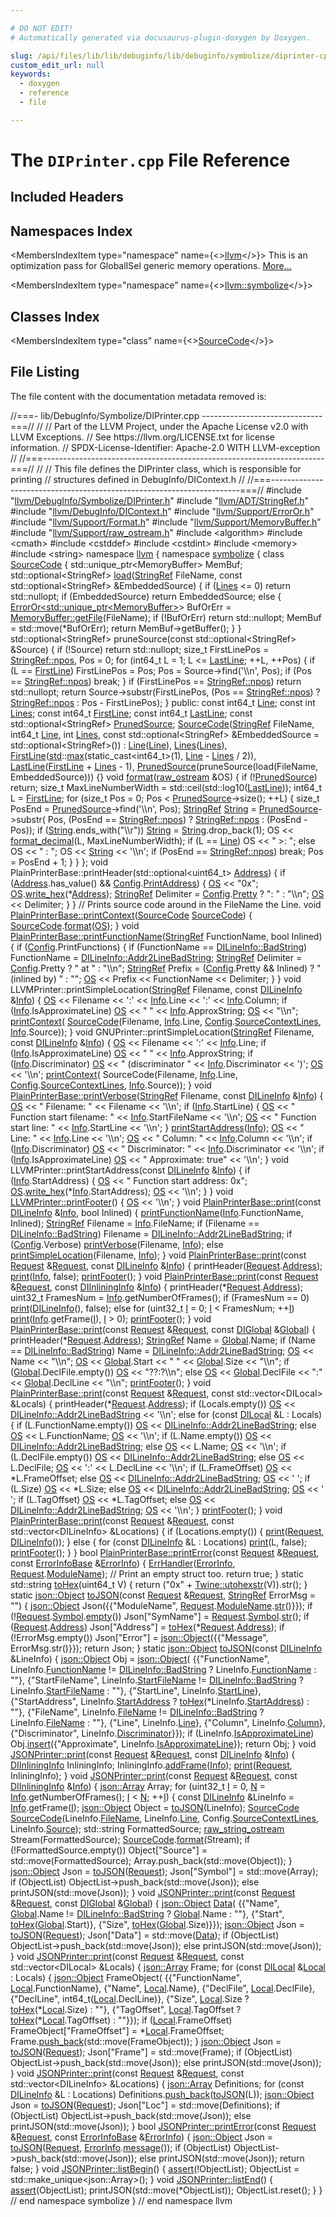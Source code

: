 ```yaml
---

# DO NOT EDIT!
# Automatically generated via docusaurus-plugin-doxygen by Doxygen.

slug: /api/files/lib/lib/debuginfo/lib/debuginfo/symbolize/diprinter-cpp
custom_edit_url: null
keywords:
  - doxygen
  - reference
  - file

---
```





# The `DIPrinter.cpp` File Reference

<DoxygenPage pluginConfig={pluginConfig}>



## Included Headers

<IncludesList>
<IncludesListItem
  filePath="llvm/DebugInfo/Symbolize/DIPrinter.h"
  permalink="/docs/api/files/include/include/llvm/include/llvm/debuginfo/include/llvm/debuginfo/symbolize/diprinter-h"
  isLocal="true" />
<IncludesListItem
  filePath="llvm/ADT/StringRef.h"
  permalink="/docs/api/files/include/include/llvm/include/llvm/adt/stringref-h"
  isLocal="true" />
<IncludesListItem
  filePath="llvm/DebugInfo/DIContext.h"
  permalink="/docs/api/files/include/include/llvm/include/llvm/debuginfo/dicontext-h"
  isLocal="true" />
<IncludesListItem
  filePath="llvm/Support/ErrorOr.h"
  permalink="/docs/api/files/include/include/llvm/include/llvm/support/erroror-h"
  isLocal="true" />
<IncludesListItem
  filePath="llvm/Support/Format.h"
  permalink="/docs/api/files/include/include/llvm/include/llvm/support/format-h"
  isLocal="true" />
<IncludesListItem
  filePath="llvm/Support/MemoryBuffer.h"
  permalink="/docs/api/files/include/include/llvm/include/llvm/support/memorybuffer-h"
  isLocal="true" />
<IncludesListItem
  filePath="llvm/Support/raw_ostream.h"
  permalink="/docs/api/files/include/include/llvm/include/llvm/support/raw-ostream-h"
  isLocal="true" />
<IncludesListItem
  filePath="algorithm"
  permalink=""
  isLocal="false" />
<IncludesListItem
  filePath="cmath"
  permalink=""
  isLocal="false" />
<IncludesListItem
  filePath="cstddef"
  permalink=""
  isLocal="false" />
<IncludesListItem
  filePath="cstdint"
  permalink=""
  isLocal="false" />
<IncludesListItem
  filePath="memory"
  permalink=""
  isLocal="false" />
<IncludesListItem
  filePath="string"
  permalink=""
  isLocal="false" />
</IncludesList>

## Namespaces Index

<MembersIndex>

<MembersIndexItem
  type="namespace"
  name={<><a href="/docs/api/namespaces/llvm">llvm</a></>}>
This is an optimization pass for GlobalISel generic memory operations. <a href="/docs/api/namespaces/llvm/#details">More...</a>
</MembersIndexItem>

<MembersIndexItem
  type="namespace"
  name={<><a href="/docs/api/namespaces/llvm/symbolize">llvm::symbolize</a></>}>
</MembersIndexItem>

</MembersIndex>

## Classes Index

<MembersIndex>

<MembersIndexItem
  type="class"
  name={<><a href="/docs/api/classes/llvm/symbolize/sourcecode">SourceCode</a></>}>
</MembersIndexItem>

</MembersIndex>


## File Listing

The file content with the documentation metadata removed is:

<ProgramListing>

<Link id="l00001" /><CodeLine lineNumber="1"><Highlight kind="comment">//===- lib/DebugInfo/Symbolize/DIPrinter.cpp ------------------------------===//</Highlight><Highlight kind="normal"></Highlight></CodeLine>
<Link id="l00002" /><CodeLine lineNumber="2"><Highlight kind="normal"></Highlight><Highlight kind="comment">//</Highlight><Highlight kind="normal"></Highlight></CodeLine>
<Link id="l00003" /><CodeLine lineNumber="3"><Highlight kind="normal"></Highlight><Highlight kind="comment">// Part of the LLVM Project, under the Apache License v2.0 with LLVM Exceptions.</Highlight><Highlight kind="normal"></Highlight></CodeLine>
<Link id="l00004" /><CodeLine lineNumber="4"><Highlight kind="normal"></Highlight><Highlight kind="comment">// See https://llvm.org/LICENSE.txt for license information.</Highlight><Highlight kind="normal"></Highlight></CodeLine>
<Link id="l00005" /><CodeLine lineNumber="5"><Highlight kind="normal"></Highlight><Highlight kind="comment">// SPDX-License-Identifier: Apache-2.0 WITH LLVM-exception</Highlight><Highlight kind="normal"></Highlight></CodeLine>
<Link id="l00006" /><CodeLine lineNumber="6"><Highlight kind="normal"></Highlight><Highlight kind="comment">//</Highlight><Highlight kind="normal"></Highlight></CodeLine>
<Link id="l00007" /><CodeLine lineNumber="7"><Highlight kind="normal"></Highlight><Highlight kind="comment">//===----------------------------------------------------------------------===//</Highlight><Highlight kind="normal"></Highlight></CodeLine>
<Link id="l00008" /><CodeLine lineNumber="8"><Highlight kind="normal"></Highlight><Highlight kind="comment">//</Highlight><Highlight kind="normal"></Highlight></CodeLine>
<Link id="l00009" /><CodeLine lineNumber="9"><Highlight kind="normal"></Highlight><Highlight kind="comment">// This file defines the DIPrinter class, which is responsible for printing</Highlight><Highlight kind="normal"></Highlight></CodeLine>
<Link id="l00010" /><CodeLine lineNumber="10"><Highlight kind="normal"></Highlight><Highlight kind="comment">// structures defined in DebugInfo/DIContext.h</Highlight><Highlight kind="normal"></Highlight></CodeLine>
<Link id="l00011" /><CodeLine lineNumber="11"><Highlight kind="normal"></Highlight><Highlight kind="comment">//</Highlight><Highlight kind="normal"></Highlight></CodeLine>
<Link id="l00012" /><CodeLine lineNumber="12"><Highlight kind="normal"></Highlight><Highlight kind="comment">//===----------------------------------------------------------------------===//</Highlight><Highlight kind="normal"></Highlight></CodeLine>
<Link id="l00013" /><CodeLine lineNumber="13"><Highlight kind="normal"></Highlight></CodeLine>
<Link id="l00014" /><CodeLine lineNumber="14"><Highlight kind="normal"></Highlight><Highlight kind="preprocessor">#include &quot;<a href="/docs/api/files/include/include/llvm/include/llvm/debuginfo/include/llvm/debuginfo/symbolize/diprinter-h">llvm/DebugInfo/Symbolize/DIPrinter.h</a>&quot;</Highlight><Highlight kind="normal"></Highlight></CodeLine>
<Link id="l00015" /><CodeLine lineNumber="15"><Highlight kind="normal"></Highlight><Highlight kind="preprocessor">#include &quot;<a href="/docs/api/files/include/include/llvm/include/llvm/adt/stringref-h">llvm/ADT/StringRef.h</a>&quot;</Highlight><Highlight kind="normal"></Highlight></CodeLine>
<Link id="l00016" /><CodeLine lineNumber="16"><Highlight kind="normal"></Highlight><Highlight kind="preprocessor">#include &quot;<a href="/docs/api/files/include/include/llvm/include/llvm/debuginfo/dicontext-h">llvm/DebugInfo/DIContext.h</a>&quot;</Highlight><Highlight kind="normal"></Highlight></CodeLine>
<Link id="l00017" /><CodeLine lineNumber="17"><Highlight kind="normal"></Highlight><Highlight kind="preprocessor">#include &quot;<a href="/docs/api/files/include/include/llvm/include/llvm/support/erroror-h">llvm/Support/ErrorOr.h</a>&quot;</Highlight><Highlight kind="normal"></Highlight></CodeLine>
<Link id="l00018" /><CodeLine lineNumber="18"><Highlight kind="normal"></Highlight><Highlight kind="preprocessor">#include &quot;<a href="/docs/api/files/include/include/llvm/include/llvm/support/format-h">llvm/Support/Format.h</a>&quot;</Highlight><Highlight kind="normal"></Highlight></CodeLine>
<Link id="l00019" /><CodeLine lineNumber="19"><Highlight kind="normal"></Highlight><Highlight kind="preprocessor">#include &quot;<a href="/docs/api/files/include/include/llvm/include/llvm/support/memorybuffer-h">llvm/Support/MemoryBuffer.h</a>&quot;</Highlight><Highlight kind="normal"></Highlight></CodeLine>
<Link id="l00020" /><CodeLine lineNumber="20"><Highlight kind="normal"></Highlight><Highlight kind="preprocessor">#include &quot;<a href="/docs/api/files/include/include/llvm/include/llvm/support/raw-ostream-h">llvm/Support/raw&#95;ostream.h</a>&quot;</Highlight><Highlight kind="normal"></Highlight></CodeLine>
<Link id="l00021" /><CodeLine lineNumber="21"><Highlight kind="normal"></Highlight><Highlight kind="preprocessor">#include &lt;algorithm&gt;</Highlight><Highlight kind="normal"></Highlight></CodeLine>
<Link id="l00022" /><CodeLine lineNumber="22"><Highlight kind="normal"></Highlight><Highlight kind="preprocessor">#include &lt;cmath&gt;</Highlight><Highlight kind="normal"></Highlight></CodeLine>
<Link id="l00023" /><CodeLine lineNumber="23"><Highlight kind="normal"></Highlight><Highlight kind="preprocessor">#include &lt;cstddef&gt;</Highlight><Highlight kind="normal"></Highlight></CodeLine>
<Link id="l00024" /><CodeLine lineNumber="24"><Highlight kind="normal"></Highlight><Highlight kind="preprocessor">#include &lt;cstdint&gt;</Highlight><Highlight kind="normal"></Highlight></CodeLine>
<Link id="l00025" /><CodeLine lineNumber="25"><Highlight kind="normal"></Highlight><Highlight kind="preprocessor">#include &lt;memory&gt;</Highlight><Highlight kind="normal"></Highlight></CodeLine>
<Link id="l00026" /><CodeLine lineNumber="26"><Highlight kind="normal"></Highlight><Highlight kind="preprocessor">#include &lt;string&gt;</Highlight><Highlight kind="normal"></Highlight></CodeLine>
<Link id="l00027" /><CodeLine lineNumber="27"><Highlight kind="normal"></Highlight></CodeLine>
<Link id="l00028" /><CodeLine lineNumber="28"><Highlight kind="normal"></Highlight><Highlight kind="keyword">namespace </Highlight><Highlight kind="normal"><a href="/docs/api/namespaces/llvm">llvm</a> &#123;</Highlight></CodeLine>
<Link id="l00029" /><CodeLine lineNumber="29"><Highlight kind="normal"></Highlight><Highlight kind="keyword">namespace </Highlight><Highlight kind="normal"><a href="/docs/api/namespaces/llvm/symbolize">symbolize</a> &#123;</Highlight></CodeLine>
<Link id="l00030" /><CodeLine lineNumber="30"><Highlight kind="normal"></Highlight></CodeLine>
<Link id="l00031" /><CodeLine lineNumber="31" lineLink="/docs/api/classes/llvm/symbolize/sourcecode"><Highlight kind="normal"></Highlight><Highlight kind="keyword">class </Highlight><Highlight kind="normal"><a href="/docs/api/classes/llvm/symbolize/sourcecode/#adb37e5bec6017f6b5d59abef451a8780">SourceCode</a> &#123;</Highlight></CodeLine>
<Link id="l00032" /><CodeLine lineNumber="32"><Highlight kind="normal">  std::unique&#95;ptr&lt;MemoryBuffer&gt; MemBuf;</Highlight></CodeLine>
<Link id="l00033" /><CodeLine lineNumber="33"><Highlight kind="normal"></Highlight></CodeLine>
<Link id="l00034" /><CodeLine lineNumber="34"><Highlight kind="normal">  std::optional&lt;StringRef&gt;</Highlight></CodeLine>
<Link id="l00035" /><CodeLine lineNumber="35"><Highlight kind="normal">  <a href="/docs/api/files/lib/lib/target/lib/target/amdgpu/amdgpumarklastscratchload-cpp/#a8a3fe89940744b94ffe5dacd6704c2be">load</a>(<a href="/docs/api/classes/llvm/stringref">StringRef</a> FileName, </Highlight><Highlight kind="keyword">const</Highlight><Highlight kind="normal"> std::optional&lt;StringRef&gt; &amp;EmbeddedSource) &#123;</Highlight></CodeLine>
<Link id="l00036" /><CodeLine lineNumber="36"><Highlight kind="normal">    </Highlight><Highlight kind="keywordflow">if</Highlight><Highlight kind="normal"> (<a href="/docs/api/classes/llvm/symbolize/sourcecode/#a6512c5de7058f9115b3c893f215ccec8">Lines</a> &lt;= 0)</Highlight></CodeLine>
<Link id="l00037" /><CodeLine lineNumber="37"><Highlight kind="normal">      </Highlight><Highlight kind="keywordflow">return</Highlight><Highlight kind="normal"> std::nullopt;</Highlight></CodeLine>
<Link id="l00038" /><CodeLine lineNumber="38"><Highlight kind="normal"></Highlight></CodeLine>
<Link id="l00039" /><CodeLine lineNumber="39"><Highlight kind="normal">    </Highlight><Highlight kind="keywordflow">if</Highlight><Highlight kind="normal"> (EmbeddedSource)</Highlight></CodeLine>
<Link id="l00040" /><CodeLine lineNumber="40"><Highlight kind="normal">      </Highlight><Highlight kind="keywordflow">return</Highlight><Highlight kind="normal"> EmbeddedSource;</Highlight></CodeLine>
<Link id="l00041" /><CodeLine lineNumber="41"><Highlight kind="normal">    </Highlight><Highlight kind="keywordflow">else</Highlight><Highlight kind="normal"> &#123;</Highlight></CodeLine>
<Link id="l00042" /><CodeLine lineNumber="42"><Highlight kind="normal">      <a href="/docs/api/classes/llvm/erroror">ErrorOr&lt;std::unique&#95;ptr&lt;MemoryBuffer&gt;</a>&gt; BufOrErr =</Highlight></CodeLine>
<Link id="l00043" /><CodeLine lineNumber="43"><Highlight kind="normal">          <a href="/docs/api/classes/llvm/memorybuffer/#aa98611beefe78f907beeee7305cc8174">MemoryBuffer::getFile</a>(FileName);</Highlight></CodeLine>
<Link id="l00044" /><CodeLine lineNumber="44"><Highlight kind="normal">      </Highlight><Highlight kind="keywordflow">if</Highlight><Highlight kind="normal"> (!BufOrErr)</Highlight></CodeLine>
<Link id="l00045" /><CodeLine lineNumber="45"><Highlight kind="normal">        </Highlight><Highlight kind="keywordflow">return</Highlight><Highlight kind="normal"> std::nullopt;</Highlight></CodeLine>
<Link id="l00046" /><CodeLine lineNumber="46"><Highlight kind="normal">      MemBuf = std::move(&#42;BufOrErr);</Highlight></CodeLine>
<Link id="l00047" /><CodeLine lineNumber="47"><Highlight kind="normal">      </Highlight><Highlight kind="keywordflow">return</Highlight><Highlight kind="normal"> MemBuf-&gt;getBuffer();</Highlight></CodeLine>
<Link id="l00048" /><CodeLine lineNumber="48"><Highlight kind="normal">    &#125;</Highlight></CodeLine>
<Link id="l00049" /><CodeLine lineNumber="49"><Highlight kind="normal">  &#125;</Highlight></CodeLine>
<Link id="l00050" /><CodeLine lineNumber="50"><Highlight kind="normal"></Highlight></CodeLine>
<Link id="l00051" /><CodeLine lineNumber="51"><Highlight kind="normal">  std::optional&lt;StringRef&gt; pruneSource(</Highlight><Highlight kind="keyword">const</Highlight><Highlight kind="normal"> std::optional&lt;StringRef&gt; &amp;Source) &#123;</Highlight></CodeLine>
<Link id="l00052" /><CodeLine lineNumber="52"><Highlight kind="normal">    </Highlight><Highlight kind="keywordflow">if</Highlight><Highlight kind="normal"> (!Source)</Highlight></CodeLine>
<Link id="l00053" /><CodeLine lineNumber="53"><Highlight kind="normal">      </Highlight><Highlight kind="keywordflow">return</Highlight><Highlight kind="normal"> std::nullopt;</Highlight></CodeLine>
<Link id="l00054" /><CodeLine lineNumber="54"><Highlight kind="normal">    </Highlight><Highlight kind="keywordtype">size&#95;t</Highlight><Highlight kind="normal"> FirstLinePos = <a href="/docs/api/classes/llvm/stringref/#ad0f54a163ac500b144590640c6f1eb6b">StringRef::npos</a>, Pos = 0;</Highlight></CodeLine>
<Link id="l00055" /><CodeLine lineNumber="55"><Highlight kind="normal">    </Highlight><Highlight kind="keywordflow">for</Highlight><Highlight kind="normal"> (int64&#95;t L = 1; L &lt;= <a href="/docs/api/classes/llvm/symbolize/sourcecode/#aac1fad7344b129ac502007d32fd07c69">LastLine</a>; ++L, ++Pos) &#123;</Highlight></CodeLine>
<Link id="l00056" /><CodeLine lineNumber="56"><Highlight kind="normal">      </Highlight><Highlight kind="keywordflow">if</Highlight><Highlight kind="normal"> (L == <a href="/docs/api/classes/llvm/symbolize/sourcecode/#a1f0f557edd95d516afbea9ffdd67c695">FirstLine</a>)</Highlight></CodeLine>
<Link id="l00057" /><CodeLine lineNumber="57"><Highlight kind="normal">        FirstLinePos = Pos;</Highlight></CodeLine>
<Link id="l00058" /><CodeLine lineNumber="58"><Highlight kind="normal">      Pos = Source-&gt;find(</Highlight><Highlight kind="charliteral">&#39;\\n&#39;</Highlight><Highlight kind="normal">, Pos);</Highlight></CodeLine>
<Link id="l00059" /><CodeLine lineNumber="59"><Highlight kind="normal">      </Highlight><Highlight kind="keywordflow">if</Highlight><Highlight kind="normal"> (Pos == <a href="/docs/api/classes/llvm/stringref/#ad0f54a163ac500b144590640c6f1eb6b">StringRef::npos</a>)</Highlight></CodeLine>
<Link id="l00060" /><CodeLine lineNumber="60"><Highlight kind="normal">        </Highlight><Highlight kind="keywordflow">break</Highlight><Highlight kind="normal">;</Highlight></CodeLine>
<Link id="l00061" /><CodeLine lineNumber="61"><Highlight kind="normal">    &#125;</Highlight></CodeLine>
<Link id="l00062" /><CodeLine lineNumber="62"><Highlight kind="normal">    </Highlight><Highlight kind="keywordflow">if</Highlight><Highlight kind="normal"> (FirstLinePos == <a href="/docs/api/classes/llvm/stringref/#ad0f54a163ac500b144590640c6f1eb6b">StringRef::npos</a>)</Highlight></CodeLine>
<Link id="l00063" /><CodeLine lineNumber="63"><Highlight kind="normal">      </Highlight><Highlight kind="keywordflow">return</Highlight><Highlight kind="normal"> std::nullopt;</Highlight></CodeLine>
<Link id="l00064" /><CodeLine lineNumber="64"><Highlight kind="normal">    </Highlight><Highlight kind="keywordflow">return</Highlight><Highlight kind="normal"> Source-&gt;substr(FirstLinePos, (Pos == <a href="/docs/api/classes/llvm/stringref/#ad0f54a163ac500b144590640c6f1eb6b">StringRef::npos</a>)</Highlight></CodeLine>
<Link id="l00065" /><CodeLine lineNumber="65"><Highlight kind="normal">                                            ? <a href="/docs/api/classes/llvm/stringref/#ad0f54a163ac500b144590640c6f1eb6b">StringRef::npos</a></Highlight></CodeLine>
<Link id="l00066" /><CodeLine lineNumber="66"><Highlight kind="normal">                                            : Pos - FirstLinePos);</Highlight></CodeLine>
<Link id="l00067" /><CodeLine lineNumber="67"><Highlight kind="normal">  &#125;</Highlight></CodeLine>
<Link id="l00068" /><CodeLine lineNumber="68"><Highlight kind="normal"></Highlight></CodeLine>
<Link id="l00069" /><CodeLine lineNumber="69"><Highlight kind="normal"></Highlight><Highlight kind="keyword">public</Highlight><Highlight kind="normal">:</Highlight></CodeLine>
<Link id="l00070" /><CodeLine lineNumber="70" lineLink="/docs/api/classes/llvm/symbolize/sourcecode/#a1b5704d2772985fd735943c63d9a591a"><Highlight kind="normal">  </Highlight><Highlight kind="keyword">const</Highlight><Highlight kind="normal"> int64&#95;t <a href="/docs/api/classes/llvm/symbolize/sourcecode/#a1b5704d2772985fd735943c63d9a591a">Line</a>;</Highlight></CodeLine>
<Link id="l00071" /><CodeLine lineNumber="71" lineLink="/docs/api/classes/llvm/symbolize/sourcecode/#a6512c5de7058f9115b3c893f215ccec8"><Highlight kind="normal">  </Highlight><Highlight kind="keyword">const</Highlight><Highlight kind="normal"> </Highlight><Highlight kind="keywordtype">int</Highlight><Highlight kind="normal"> <a href="/docs/api/classes/llvm/symbolize/sourcecode/#a6512c5de7058f9115b3c893f215ccec8">Lines</a>;</Highlight></CodeLine>
<Link id="l00072" /><CodeLine lineNumber="72" lineLink="/docs/api/classes/llvm/symbolize/sourcecode/#a1f0f557edd95d516afbea9ffdd67c695"><Highlight kind="normal">  </Highlight><Highlight kind="keyword">const</Highlight><Highlight kind="normal"> int64&#95;t <a href="/docs/api/classes/llvm/symbolize/sourcecode/#a1f0f557edd95d516afbea9ffdd67c695">FirstLine</a>;</Highlight></CodeLine>
<Link id="l00073" /><CodeLine lineNumber="73" lineLink="/docs/api/classes/llvm/symbolize/sourcecode/#aac1fad7344b129ac502007d32fd07c69"><Highlight kind="normal">  </Highlight><Highlight kind="keyword">const</Highlight><Highlight kind="normal"> int64&#95;t <a href="/docs/api/classes/llvm/symbolize/sourcecode/#aac1fad7344b129ac502007d32fd07c69">LastLine</a>;</Highlight></CodeLine>
<Link id="l00074" /><CodeLine lineNumber="74" lineLink="/docs/api/classes/llvm/symbolize/sourcecode/#a3901d348a9643b802c60f2395f1ca4d5"><Highlight kind="normal">  </Highlight><Highlight kind="keyword">const</Highlight><Highlight kind="normal"> std::optional&lt;StringRef&gt; <a href="/docs/api/classes/llvm/symbolize/sourcecode/#a3901d348a9643b802c60f2395f1ca4d5">PrunedSource</a>;</Highlight></CodeLine>
<Link id="l00075" /><CodeLine lineNumber="75"><Highlight kind="normal"></Highlight></CodeLine>
<Link id="l00076" /><CodeLine lineNumber="76" lineLink="/docs/api/classes/llvm/symbolize/sourcecode/#adb37e5bec6017f6b5d59abef451a8780"><Highlight kind="normal">  <a href="/docs/api/classes/llvm/symbolize/sourcecode/#adb37e5bec6017f6b5d59abef451a8780">SourceCode</a>(<a href="/docs/api/classes/llvm/stringref">StringRef</a> FileName, int64&#95;t <a href="/docs/api/classes/llvm/symbolize/sourcecode/#a1b5704d2772985fd735943c63d9a591a">Line</a>, </Highlight><Highlight kind="keywordtype">int</Highlight><Highlight kind="normal"> <a href="/docs/api/classes/llvm/symbolize/sourcecode/#a6512c5de7058f9115b3c893f215ccec8">Lines</a>,</Highlight></CodeLine>
<Link id="l00077" /><CodeLine lineNumber="77"><Highlight kind="normal">             </Highlight><Highlight kind="keyword">const</Highlight><Highlight kind="normal"> std::optional&lt;StringRef&gt; &amp;EmbeddedSource =</Highlight></CodeLine>
<Link id="l00078" /><CodeLine lineNumber="78"><Highlight kind="normal">                 std::optional&lt;StringRef&gt;())</Highlight></CodeLine>
<Link id="l00079" /><CodeLine lineNumber="79"><Highlight kind="normal">      : <a href="/docs/api/classes/llvm/symbolize/sourcecode/#a1b5704d2772985fd735943c63d9a591a">Line</a>(<a href="/docs/api/classes/llvm/symbolize/sourcecode/#a1b5704d2772985fd735943c63d9a591a">Line</a>), <a href="/docs/api/classes/llvm/symbolize/sourcecode/#a6512c5de7058f9115b3c893f215ccec8">Lines</a>(<a href="/docs/api/classes/llvm/symbolize/sourcecode/#a6512c5de7058f9115b3c893f215ccec8">Lines</a>),</Highlight></CodeLine>
<Link id="l00080" /><CodeLine lineNumber="80"><Highlight kind="normal">        <a href="/docs/api/classes/llvm/symbolize/sourcecode/#a1f0f557edd95d516afbea9ffdd67c695">FirstLine</a>(<a href="/docs/api/namespaces/std">std</a>::<a href="/docs/api/namespaces/llvm/#a003389e30c9b0ec678f95bad1f3dbc4a">max</a>(static&#95;cast&lt;int64&#95;t&gt;(1), <a href="/docs/api/classes/llvm/symbolize/sourcecode/#a1b5704d2772985fd735943c63d9a591a">Line</a> - <a href="/docs/api/classes/llvm/symbolize/sourcecode/#a6512c5de7058f9115b3c893f215ccec8">Lines</a> / 2)),</Highlight></CodeLine>
<Link id="l00081" /><CodeLine lineNumber="81"><Highlight kind="normal">        <a href="/docs/api/classes/llvm/symbolize/sourcecode/#aac1fad7344b129ac502007d32fd07c69">LastLine</a>(<a href="/docs/api/classes/llvm/symbolize/sourcecode/#a1f0f557edd95d516afbea9ffdd67c695">FirstLine</a> + <a href="/docs/api/classes/llvm/symbolize/sourcecode/#a6512c5de7058f9115b3c893f215ccec8">Lines</a> - 1),</Highlight></CodeLine>
<Link id="l00082" /><CodeLine lineNumber="82"><Highlight kind="normal">        <a href="/docs/api/classes/llvm/symbolize/sourcecode/#a3901d348a9643b802c60f2395f1ca4d5">PrunedSource</a>(pruneSource(load(FileName, EmbeddedSource))) &#123;&#125;</Highlight></CodeLine>
<Link id="l00083" /><CodeLine lineNumber="83"><Highlight kind="normal"></Highlight></CodeLine>
<Link id="l00084" /><CodeLine lineNumber="84" lineLink="/docs/api/classes/llvm/symbolize/sourcecode/#a456ba3a13dcf71ee2ef0384ea0d14989"><Highlight kind="normal">  </Highlight><Highlight kind="keywordtype">void</Highlight><Highlight kind="normal"> <a href="/docs/api/classes/llvm/symbolize/sourcecode/#a456ba3a13dcf71ee2ef0384ea0d14989">format</a>(<a href="/docs/api/classes/llvm/raw-ostream">raw&#95;ostream</a> &amp;OS) &#123;</Highlight></CodeLine>
<Link id="l00085" /><CodeLine lineNumber="85"><Highlight kind="normal">    </Highlight><Highlight kind="keywordflow">if</Highlight><Highlight kind="normal"> (!<a href="/docs/api/classes/llvm/symbolize/sourcecode/#a3901d348a9643b802c60f2395f1ca4d5">PrunedSource</a>)</Highlight></CodeLine>
<Link id="l00086" /><CodeLine lineNumber="86"><Highlight kind="normal">      </Highlight><Highlight kind="keywordflow">return</Highlight><Highlight kind="normal">;</Highlight></CodeLine>
<Link id="l00087" /><CodeLine lineNumber="87"><Highlight kind="normal">    </Highlight><Highlight kind="keywordtype">size&#95;t</Highlight><Highlight kind="normal"> MaxLineNumberWidth = std::ceil(std::log10(<a href="/docs/api/classes/llvm/symbolize/sourcecode/#aac1fad7344b129ac502007d32fd07c69">LastLine</a>));</Highlight></CodeLine>
<Link id="l00088" /><CodeLine lineNumber="88"><Highlight kind="normal">    int64&#95;t L = <a href="/docs/api/classes/llvm/symbolize/sourcecode/#a1f0f557edd95d516afbea9ffdd67c695">FirstLine</a>;</Highlight></CodeLine>
<Link id="l00089" /><CodeLine lineNumber="89"><Highlight kind="normal">    </Highlight><Highlight kind="keywordflow">for</Highlight><Highlight kind="normal"> (</Highlight><Highlight kind="keywordtype">size&#95;t</Highlight><Highlight kind="normal"> Pos = 0; Pos &lt; <a href="/docs/api/classes/llvm/symbolize/sourcecode/#a3901d348a9643b802c60f2395f1ca4d5">PrunedSource</a>-&gt;size(); ++L) &#123;</Highlight></CodeLine>
<Link id="l00090" /><CodeLine lineNumber="90"><Highlight kind="normal">      </Highlight><Highlight kind="keywordtype">size&#95;t</Highlight><Highlight kind="normal"> PosEnd = <a href="/docs/api/classes/llvm/symbolize/sourcecode/#a3901d348a9643b802c60f2395f1ca4d5">PrunedSource</a>-&gt;find(</Highlight><Highlight kind="charliteral">&#39;\\n&#39;</Highlight><Highlight kind="normal">, Pos);</Highlight></CodeLine>
<Link id="l00091" /><CodeLine lineNumber="91"><Highlight kind="normal">      <a href="/docs/api/classes/llvm/stringref">StringRef</a> <a href="/docs/api/namespaces/llvm/#ac226f3d2b9ca090171a8e0a8cb92c343a27118326006d3829667a400ad23d5d98">String</a> = <a href="/docs/api/classes/llvm/symbolize/sourcecode/#a3901d348a9643b802c60f2395f1ca4d5">PrunedSource</a>-&gt;substr(</Highlight></CodeLine>
<Link id="l00092" /><CodeLine lineNumber="92"><Highlight kind="normal">          Pos, (PosEnd == <a href="/docs/api/classes/llvm/stringref/#ad0f54a163ac500b144590640c6f1eb6b">StringRef::npos</a>) ? <a href="/docs/api/classes/llvm/stringref/#ad0f54a163ac500b144590640c6f1eb6b">StringRef::npos</a> : (PosEnd - Pos));</Highlight></CodeLine>
<Link id="l00093" /><CodeLine lineNumber="93"><Highlight kind="normal">      </Highlight><Highlight kind="keywordflow">if</Highlight><Highlight kind="normal"> (<a href="/docs/api/namespaces/llvm/#ac226f3d2b9ca090171a8e0a8cb92c343a27118326006d3829667a400ad23d5d98">String</a>.ends&#95;with(</Highlight><Highlight kind="stringliteral">&quot;\\r&quot;</Highlight><Highlight kind="normal">))</Highlight></CodeLine>
<Link id="l00094" /><CodeLine lineNumber="94"><Highlight kind="normal">        <a href="/docs/api/namespaces/llvm/#ac226f3d2b9ca090171a8e0a8cb92c343a27118326006d3829667a400ad23d5d98">String</a> = <a href="/docs/api/namespaces/llvm/#ac226f3d2b9ca090171a8e0a8cb92c343a27118326006d3829667a400ad23d5d98">String</a>.drop&#95;back(1);</Highlight></CodeLine>
<Link id="l00095" /><CodeLine lineNumber="95"><Highlight kind="normal">      OS &lt;&lt; <a href="/docs/api/namespaces/llvm/#a0891783364de54e1128f37fdbc01e8b1">format&#95;decimal</a>(L, MaxLineNumberWidth);</Highlight></CodeLine>
<Link id="l00096" /><CodeLine lineNumber="96"><Highlight kind="normal">      </Highlight><Highlight kind="keywordflow">if</Highlight><Highlight kind="normal"> (L == <a href="/docs/api/classes/llvm/symbolize/sourcecode/#a1b5704d2772985fd735943c63d9a591a">Line</a>)</Highlight></CodeLine>
<Link id="l00097" /><CodeLine lineNumber="97"><Highlight kind="normal">        OS &lt;&lt; </Highlight><Highlight kind="stringliteral">&quot; &gt;: &quot;</Highlight><Highlight kind="normal">;</Highlight></CodeLine>
<Link id="l00098" /><CodeLine lineNumber="98"><Highlight kind="normal">      </Highlight><Highlight kind="keywordflow">else</Highlight><Highlight kind="normal"></Highlight></CodeLine>
<Link id="l00099" /><CodeLine lineNumber="99"><Highlight kind="normal">        OS &lt;&lt; </Highlight><Highlight kind="stringliteral">&quot;  : &quot;</Highlight><Highlight kind="normal">;</Highlight></CodeLine>
<Link id="l00100" /><CodeLine lineNumber="100"><Highlight kind="normal">      OS &lt;&lt; <a href="/docs/api/namespaces/llvm/#ac226f3d2b9ca090171a8e0a8cb92c343a27118326006d3829667a400ad23d5d98">String</a> &lt;&lt; </Highlight><Highlight kind="charliteral">&#39;\\n&#39;</Highlight><Highlight kind="normal">;</Highlight></CodeLine>
<Link id="l00101" /><CodeLine lineNumber="101"><Highlight kind="normal">      </Highlight><Highlight kind="keywordflow">if</Highlight><Highlight kind="normal"> (PosEnd == <a href="/docs/api/classes/llvm/stringref/#ad0f54a163ac500b144590640c6f1eb6b">StringRef::npos</a>)</Highlight></CodeLine>
<Link id="l00102" /><CodeLine lineNumber="102"><Highlight kind="normal">        </Highlight><Highlight kind="keywordflow">break</Highlight><Highlight kind="normal">;</Highlight></CodeLine>
<Link id="l00103" /><CodeLine lineNumber="103"><Highlight kind="normal">      Pos = PosEnd + 1;</Highlight></CodeLine>
<Link id="l00104" /><CodeLine lineNumber="104"><Highlight kind="normal">    &#125;</Highlight></CodeLine>
<Link id="l00105" /><CodeLine lineNumber="105"><Highlight kind="normal">  &#125;</Highlight></CodeLine>
<Link id="l00106" /><CodeLine lineNumber="106"><Highlight kind="normal">&#125;;</Highlight></CodeLine>
<Link id="l00107" /><CodeLine lineNumber="107"><Highlight kind="normal"></Highlight></CodeLine>
<Link id="l00108" /><CodeLine lineNumber="108"><Highlight kind="normal"></Highlight><Highlight kind="keywordtype">void</Highlight><Highlight kind="normal"> PlainPrinterBase::printHeader(std::optional&lt;uint64&#95;t&gt; <a href="/docs/api/namespaces/llvm/#a8e02bbea14c70bab55fbc1384e1472d9add7bf230fde8d4836917806aff6a6b27">Address</a>) &#123;</Highlight></CodeLine>
<Link id="l00109" /><CodeLine lineNumber="109"><Highlight kind="normal">  </Highlight><Highlight kind="keywordflow">if</Highlight><Highlight kind="normal"> (<a href="/docs/api/namespaces/llvm/#a8e02bbea14c70bab55fbc1384e1472d9add7bf230fde8d4836917806aff6a6b27">Address</a>.has&#95;value() &amp;&amp; <a href="/docs/api/classes/llvm/symbolize/plainprinterbase/#affbf9407a119ebebac9dbf9af8a40e84">Config</a>.<a href="/docs/api/structs/llvm/symbolize/printerconfig/#a5b8c5c483952365679fe4954a382dadd">PrintAddress</a>) &#123;</Highlight></CodeLine>
<Link id="l00110" /><CodeLine lineNumber="110"><Highlight kind="normal">    <a href="/docs/api/classes/llvm/symbolize/plainprinterbase/#afb39ae511d18027fef991ffa36451221">OS</a> &lt;&lt; </Highlight><Highlight kind="stringliteral">&quot;0x&quot;</Highlight><Highlight kind="normal">;</Highlight></CodeLine>
<Link id="l00111" /><CodeLine lineNumber="111"><Highlight kind="normal">    <a href="/docs/api/classes/llvm/symbolize/plainprinterbase/#afb39ae511d18027fef991ffa36451221">OS</a>.<a href="/docs/api/classes/llvm/raw-ostream/#a37b5dd8a8b82f2818e0f4ea9699d8ae5">write&#95;hex</a>(&#42;<a href="/docs/api/namespaces/llvm/#a8e02bbea14c70bab55fbc1384e1472d9add7bf230fde8d4836917806aff6a6b27">Address</a>);</Highlight></CodeLine>
<Link id="l00112" /><CodeLine lineNumber="112"><Highlight kind="normal">    <a href="/docs/api/classes/llvm/stringref">StringRef</a> Delimiter = <a href="/docs/api/classes/llvm/symbolize/plainprinterbase/#affbf9407a119ebebac9dbf9af8a40e84">Config</a>.<a href="/docs/api/structs/llvm/symbolize/printerconfig/#a93eac407a5ba616b2b04f18c40ca6b7b">Pretty</a> ? </Highlight><Highlight kind="stringliteral">&quot;: &quot;</Highlight><Highlight kind="normal"> : </Highlight><Highlight kind="stringliteral">&quot;\\n&quot;</Highlight><Highlight kind="normal">;</Highlight></CodeLine>
<Link id="l00113" /><CodeLine lineNumber="113"><Highlight kind="normal">    <a href="/docs/api/classes/llvm/symbolize/plainprinterbase/#afb39ae511d18027fef991ffa36451221">OS</a> &lt;&lt; Delimiter;</Highlight></CodeLine>
<Link id="l00114" /><CodeLine lineNumber="114"><Highlight kind="normal">  &#125;</Highlight></CodeLine>
<Link id="l00115" /><CodeLine lineNumber="115"><Highlight kind="normal">&#125;</Highlight></CodeLine>
<Link id="l00116" /><CodeLine lineNumber="116"><Highlight kind="normal"></Highlight></CodeLine>
<Link id="l00117" /><CodeLine lineNumber="117"><Highlight kind="normal"></Highlight><Highlight kind="comment">// Prints source code around in the FileName the Line.</Highlight><Highlight kind="normal"></Highlight></CodeLine>
<Link id="l00118" /><CodeLine lineNumber="118" lineLink="/docs/api/classes/llvm/symbolize/plainprinterbase/#a078d1ed09490a2b10bc581bee91d20a4"><Highlight kind="normal"></Highlight><Highlight kind="keywordtype">void</Highlight><Highlight kind="normal"> <a href="/docs/api/classes/llvm/symbolize/plainprinterbase/#a078d1ed09490a2b10bc581bee91d20a4">PlainPrinterBase::printContext</a>(<a href="/docs/api/classes/llvm/symbolize/sourcecode">SourceCode</a> <a href="/docs/api/classes/llvm/symbolize/sourcecode">SourceCode</a>) &#123;</Highlight></CodeLine>
<Link id="l00119" /><CodeLine lineNumber="119"><Highlight kind="normal">  <a href="/docs/api/classes/llvm/symbolize/sourcecode">SourceCode</a>.<a href="/docs/api/classes/llvm/symbolize/sourcecode/#a456ba3a13dcf71ee2ef0384ea0d14989">format</a>(<a href="/docs/api/classes/llvm/symbolize/plainprinterbase/#afb39ae511d18027fef991ffa36451221">OS</a>);</Highlight></CodeLine>
<Link id="l00120" /><CodeLine lineNumber="120"><Highlight kind="normal">&#125;</Highlight></CodeLine>
<Link id="l00121" /><CodeLine lineNumber="121"><Highlight kind="normal"></Highlight></CodeLine>
<Link id="l00122" /><CodeLine lineNumber="122" lineLink="/docs/api/classes/llvm/symbolize/plainprinterbase/#ab2c186a58dd705d72e7c689355080b01"><Highlight kind="normal"></Highlight><Highlight kind="keywordtype">void</Highlight><Highlight kind="normal"> <a href="/docs/api/classes/llvm/symbolize/plainprinterbase/#ab2c186a58dd705d72e7c689355080b01">PlainPrinterBase::printFunctionName</a>(<a href="/docs/api/classes/llvm/stringref">StringRef</a> FunctionName, </Highlight><Highlight kind="keywordtype">bool</Highlight><Highlight kind="normal"> Inlined) &#123;</Highlight></CodeLine>
<Link id="l00123" /><CodeLine lineNumber="123"><Highlight kind="normal">  </Highlight><Highlight kind="keywordflow">if</Highlight><Highlight kind="normal"> (<a href="/docs/api/classes/llvm/symbolize/plainprinterbase/#affbf9407a119ebebac9dbf9af8a40e84">Config</a>.PrintFunctions) &#123;</Highlight></CodeLine>
<Link id="l00124" /><CodeLine lineNumber="124"><Highlight kind="normal">    </Highlight><Highlight kind="keywordflow">if</Highlight><Highlight kind="normal"> (FunctionName == <a href="/docs/api/structs/llvm/dilineinfo/#a1d2fecd19cf03aa8167943894af5f8c4">DILineInfo::BadString</a>)</Highlight></CodeLine>
<Link id="l00125" /><CodeLine lineNumber="125"><Highlight kind="normal">      FunctionName = <a href="/docs/api/structs/llvm/dilineinfo/#a4bdc0174f72b0cb5ce38132c702bb00a">DILineInfo::Addr2LineBadString</a>;</Highlight></CodeLine>
<Link id="l00126" /><CodeLine lineNumber="126"><Highlight kind="normal">    <a href="/docs/api/classes/llvm/stringref">StringRef</a> Delimiter = <a href="/docs/api/classes/llvm/symbolize/plainprinterbase/#affbf9407a119ebebac9dbf9af8a40e84">Config</a>.Pretty ? </Highlight><Highlight kind="stringliteral">&quot; at &quot;</Highlight><Highlight kind="normal"> : </Highlight><Highlight kind="stringliteral">&quot;\\n&quot;</Highlight><Highlight kind="normal">;</Highlight></CodeLine>
<Link id="l00127" /><CodeLine lineNumber="127"><Highlight kind="normal">    <a href="/docs/api/classes/llvm/stringref">StringRef</a> Prefix = (<a href="/docs/api/classes/llvm/symbolize/plainprinterbase/#affbf9407a119ebebac9dbf9af8a40e84">Config</a>.Pretty &amp;&amp; Inlined) ? </Highlight><Highlight kind="stringliteral">&quot; (inlined by) &quot;</Highlight><Highlight kind="normal"> : </Highlight><Highlight kind="stringliteral">&quot;&quot;</Highlight><Highlight kind="normal">;</Highlight></CodeLine>
<Link id="l00128" /><CodeLine lineNumber="128"><Highlight kind="normal">    <a href="/docs/api/classes/llvm/symbolize/plainprinterbase/#afb39ae511d18027fef991ffa36451221">OS</a> &lt;&lt; Prefix &lt;&lt; FunctionName &lt;&lt; Delimiter;</Highlight></CodeLine>
<Link id="l00129" /><CodeLine lineNumber="129"><Highlight kind="normal">  &#125;</Highlight></CodeLine>
<Link id="l00130" /><CodeLine lineNumber="130"><Highlight kind="normal">&#125;</Highlight></CodeLine>
<Link id="l00131" /><CodeLine lineNumber="131"><Highlight kind="normal"></Highlight></CodeLine>
<Link id="l00132" /><CodeLine lineNumber="132"><Highlight kind="normal"></Highlight><Highlight kind="keywordtype">void</Highlight><Highlight kind="normal"> LLVMPrinter::printSimpleLocation(<a href="/docs/api/classes/llvm/stringref">StringRef</a> Filename,</Highlight></CodeLine>
<Link id="l00133" /><CodeLine lineNumber="133"><Highlight kind="normal">                                      </Highlight><Highlight kind="keyword">const</Highlight><Highlight kind="normal"> <a href="/docs/api/structs/llvm/dilineinfo">DILineInfo</a> &amp;<a href="/docs/api/files/lib/lib/codegen/lib/codegen/globalisel/cseinfo-cpp/#a75f8a8519c2c9b30e7c06dc5e256fffa">Info</a>) &#123;</Highlight></CodeLine>
<Link id="l00134" /><CodeLine lineNumber="134"><Highlight kind="normal">  <a href="/docs/api/classes/llvm/symbolize/plainprinterbase/#afb39ae511d18027fef991ffa36451221">OS</a> &lt;&lt; Filename &lt;&lt; </Highlight><Highlight kind="charliteral">&#39;:&#39;</Highlight><Highlight kind="normal"> &lt;&lt; <a href="/docs/api/files/lib/lib/codegen/lib/codegen/globalisel/cseinfo-cpp/#a75f8a8519c2c9b30e7c06dc5e256fffa">Info</a>.Line &lt;&lt; </Highlight><Highlight kind="charliteral">&#39;:&#39;</Highlight><Highlight kind="normal"> &lt;&lt; <a href="/docs/api/files/lib/lib/codegen/lib/codegen/globalisel/cseinfo-cpp/#a75f8a8519c2c9b30e7c06dc5e256fffa">Info</a>.Column;</Highlight></CodeLine>
<Link id="l00135" /><CodeLine lineNumber="135"><Highlight kind="normal">  </Highlight><Highlight kind="keywordflow">if</Highlight><Highlight kind="normal"> (<a href="/docs/api/files/lib/lib/codegen/lib/codegen/globalisel/cseinfo-cpp/#a75f8a8519c2c9b30e7c06dc5e256fffa">Info</a>.IsApproximateLine)</Highlight></CodeLine>
<Link id="l00136" /><CodeLine lineNumber="136"><Highlight kind="normal">    <a href="/docs/api/classes/llvm/symbolize/plainprinterbase/#afb39ae511d18027fef991ffa36451221">OS</a> &lt;&lt; </Highlight><Highlight kind="stringliteral">&quot; &quot;</Highlight><Highlight kind="normal"> &lt;&lt; <a href="/docs/api/files/lib/lib/codegen/lib/codegen/globalisel/cseinfo-cpp/#a75f8a8519c2c9b30e7c06dc5e256fffa">Info</a>.ApproxString;</Highlight></CodeLine>
<Link id="l00137" /><CodeLine lineNumber="137"><Highlight kind="normal">  <a href="/docs/api/classes/llvm/symbolize/plainprinterbase/#afb39ae511d18027fef991ffa36451221">OS</a> &lt;&lt; </Highlight><Highlight kind="stringliteral">&quot;\\n&quot;</Highlight><Highlight kind="normal">;</Highlight></CodeLine>
<Link id="l00138" /><CodeLine lineNumber="138"><Highlight kind="normal">  <a href="/docs/api/classes/llvm/symbolize/plainprinterbase/#a078d1ed09490a2b10bc581bee91d20a4">printContext</a>(</Highlight></CodeLine>
<Link id="l00139" /><CodeLine lineNumber="139"><Highlight kind="normal">      <a href="/docs/api/classes/llvm/symbolize/sourcecode">SourceCode</a>(Filename, <a href="/docs/api/files/lib/lib/codegen/lib/codegen/globalisel/cseinfo-cpp/#a75f8a8519c2c9b30e7c06dc5e256fffa">Info</a>.Line, <a href="/docs/api/classes/llvm/symbolize/plainprinterbase/#affbf9407a119ebebac9dbf9af8a40e84">Config</a>.<a href="/docs/api/structs/llvm/symbolize/printerconfig/#ab7966791591bceeb2d46c344ff2d1c57">SourceContextLines</a>, <a href="/docs/api/files/lib/lib/codegen/lib/codegen/globalisel/cseinfo-cpp/#a75f8a8519c2c9b30e7c06dc5e256fffa">Info</a>.Source));</Highlight></CodeLine>
<Link id="l00140" /><CodeLine lineNumber="140"><Highlight kind="normal">&#125;</Highlight></CodeLine>
<Link id="l00141" /><CodeLine lineNumber="141"><Highlight kind="normal"></Highlight></CodeLine>
<Link id="l00142" /><CodeLine lineNumber="142"><Highlight kind="normal"></Highlight><Highlight kind="keywordtype">void</Highlight><Highlight kind="normal"> GNUPrinter::printSimpleLocation(<a href="/docs/api/classes/llvm/stringref">StringRef</a> Filename,</Highlight></CodeLine>
<Link id="l00143" /><CodeLine lineNumber="143"><Highlight kind="normal">                                     </Highlight><Highlight kind="keyword">const</Highlight><Highlight kind="normal"> <a href="/docs/api/structs/llvm/dilineinfo">DILineInfo</a> &amp;<a href="/docs/api/files/lib/lib/codegen/lib/codegen/globalisel/cseinfo-cpp/#a75f8a8519c2c9b30e7c06dc5e256fffa">Info</a>) &#123;</Highlight></CodeLine>
<Link id="l00144" /><CodeLine lineNumber="144"><Highlight kind="normal">  <a href="/docs/api/classes/llvm/symbolize/plainprinterbase/#afb39ae511d18027fef991ffa36451221">OS</a> &lt;&lt; Filename &lt;&lt; </Highlight><Highlight kind="charliteral">&#39;:&#39;</Highlight><Highlight kind="normal"> &lt;&lt; <a href="/docs/api/files/lib/lib/codegen/lib/codegen/globalisel/cseinfo-cpp/#a75f8a8519c2c9b30e7c06dc5e256fffa">Info</a>.Line;</Highlight></CodeLine>
<Link id="l00145" /><CodeLine lineNumber="145"><Highlight kind="normal">  </Highlight><Highlight kind="keywordflow">if</Highlight><Highlight kind="normal"> (<a href="/docs/api/files/lib/lib/codegen/lib/codegen/globalisel/cseinfo-cpp/#a75f8a8519c2c9b30e7c06dc5e256fffa">Info</a>.IsApproximateLine)</Highlight></CodeLine>
<Link id="l00146" /><CodeLine lineNumber="146"><Highlight kind="normal">    <a href="/docs/api/classes/llvm/symbolize/plainprinterbase/#afb39ae511d18027fef991ffa36451221">OS</a> &lt;&lt; </Highlight><Highlight kind="stringliteral">&quot; &quot;</Highlight><Highlight kind="normal"> &lt;&lt; <a href="/docs/api/files/lib/lib/codegen/lib/codegen/globalisel/cseinfo-cpp/#a75f8a8519c2c9b30e7c06dc5e256fffa">Info</a>.ApproxString;</Highlight></CodeLine>
<Link id="l00147" /><CodeLine lineNumber="147"><Highlight kind="normal">  </Highlight><Highlight kind="keywordflow">if</Highlight><Highlight kind="normal"> (<a href="/docs/api/files/lib/lib/codegen/lib/codegen/globalisel/cseinfo-cpp/#a75f8a8519c2c9b30e7c06dc5e256fffa">Info</a>.Discriminator)</Highlight></CodeLine>
<Link id="l00148" /><CodeLine lineNumber="148"><Highlight kind="normal">    <a href="/docs/api/classes/llvm/symbolize/plainprinterbase/#afb39ae511d18027fef991ffa36451221">OS</a> &lt;&lt; </Highlight><Highlight kind="stringliteral">&quot; (discriminator &quot;</Highlight><Highlight kind="normal"> &lt;&lt; <a href="/docs/api/files/lib/lib/codegen/lib/codegen/globalisel/cseinfo-cpp/#a75f8a8519c2c9b30e7c06dc5e256fffa">Info</a>.Discriminator &lt;&lt; </Highlight><Highlight kind="charliteral">&#39;)&#39;</Highlight><Highlight kind="normal">;</Highlight></CodeLine>
<Link id="l00149" /><CodeLine lineNumber="149"><Highlight kind="normal">  <a href="/docs/api/classes/llvm/symbolize/plainprinterbase/#afb39ae511d18027fef991ffa36451221">OS</a> &lt;&lt; </Highlight><Highlight kind="charliteral">&#39;\\n&#39;</Highlight><Highlight kind="normal">;</Highlight></CodeLine>
<Link id="l00150" /><CodeLine lineNumber="150"><Highlight kind="normal">  <a href="/docs/api/classes/llvm/symbolize/plainprinterbase/#a078d1ed09490a2b10bc581bee91d20a4">printContext</a>(</Highlight></CodeLine>
<Link id="l00151" /><CodeLine lineNumber="151"><Highlight kind="normal">      SourceCode(Filename, <a href="/docs/api/files/lib/lib/codegen/lib/codegen/globalisel/cseinfo-cpp/#a75f8a8519c2c9b30e7c06dc5e256fffa">Info</a>.Line, <a href="/docs/api/classes/llvm/symbolize/plainprinterbase/#affbf9407a119ebebac9dbf9af8a40e84">Config</a>.<a href="/docs/api/structs/llvm/symbolize/printerconfig/#ab7966791591bceeb2d46c344ff2d1c57">SourceContextLines</a>, <a href="/docs/api/files/lib/lib/codegen/lib/codegen/globalisel/cseinfo-cpp/#a75f8a8519c2c9b30e7c06dc5e256fffa">Info</a>.Source));</Highlight></CodeLine>
<Link id="l00152" /><CodeLine lineNumber="152"><Highlight kind="normal">&#125;</Highlight></CodeLine>
<Link id="l00153" /><CodeLine lineNumber="153"><Highlight kind="normal"></Highlight></CodeLine>
<Link id="l00154" /><CodeLine lineNumber="154" lineLink="/docs/api/classes/llvm/symbolize/plainprinterbase/#a9dfac6ddf7f17b7fd9d397483d13d091"><Highlight kind="normal"></Highlight><Highlight kind="keywordtype">void</Highlight><Highlight kind="normal"> <a href="/docs/api/classes/llvm/symbolize/plainprinterbase/#a9dfac6ddf7f17b7fd9d397483d13d091">PlainPrinterBase::printVerbose</a>(<a href="/docs/api/classes/llvm/stringref">StringRef</a> Filename,</Highlight></CodeLine>
<Link id="l00155" /><CodeLine lineNumber="155"><Highlight kind="normal">                                    </Highlight><Highlight kind="keyword">const</Highlight><Highlight kind="normal"> <a href="/docs/api/structs/llvm/dilineinfo">DILineInfo</a> &amp;<a href="/docs/api/files/lib/lib/codegen/lib/codegen/globalisel/cseinfo-cpp/#a75f8a8519c2c9b30e7c06dc5e256fffa">Info</a>) &#123;</Highlight></CodeLine>
<Link id="l00156" /><CodeLine lineNumber="156"><Highlight kind="normal">  <a href="/docs/api/classes/llvm/symbolize/plainprinterbase/#afb39ae511d18027fef991ffa36451221">OS</a> &lt;&lt; </Highlight><Highlight kind="stringliteral">&quot;  Filename: &quot;</Highlight><Highlight kind="normal"> &lt;&lt; Filename &lt;&lt; </Highlight><Highlight kind="charliteral">&#39;\\n&#39;</Highlight><Highlight kind="normal">;</Highlight></CodeLine>
<Link id="l00157" /><CodeLine lineNumber="157"><Highlight kind="normal">  </Highlight><Highlight kind="keywordflow">if</Highlight><Highlight kind="normal"> (<a href="/docs/api/files/lib/lib/codegen/lib/codegen/globalisel/cseinfo-cpp/#a75f8a8519c2c9b30e7c06dc5e256fffa">Info</a>.StartLine) &#123;</Highlight></CodeLine>
<Link id="l00158" /><CodeLine lineNumber="158"><Highlight kind="normal">    <a href="/docs/api/classes/llvm/symbolize/plainprinterbase/#afb39ae511d18027fef991ffa36451221">OS</a> &lt;&lt; </Highlight><Highlight kind="stringliteral">&quot;  Function start filename: &quot;</Highlight><Highlight kind="normal"> &lt;&lt; <a href="/docs/api/files/lib/lib/codegen/lib/codegen/globalisel/cseinfo-cpp/#a75f8a8519c2c9b30e7c06dc5e256fffa">Info</a>.StartFileName &lt;&lt; </Highlight><Highlight kind="charliteral">&#39;\\n&#39;</Highlight><Highlight kind="normal">;</Highlight></CodeLine>
<Link id="l00159" /><CodeLine lineNumber="159"><Highlight kind="normal">    <a href="/docs/api/classes/llvm/symbolize/plainprinterbase/#afb39ae511d18027fef991ffa36451221">OS</a> &lt;&lt; </Highlight><Highlight kind="stringliteral">&quot;  Function start line: &quot;</Highlight><Highlight kind="normal"> &lt;&lt; <a href="/docs/api/files/lib/lib/codegen/lib/codegen/globalisel/cseinfo-cpp/#a75f8a8519c2c9b30e7c06dc5e256fffa">Info</a>.StartLine &lt;&lt; </Highlight><Highlight kind="charliteral">&#39;\\n&#39;</Highlight><Highlight kind="normal">;</Highlight></CodeLine>
<Link id="l00160" /><CodeLine lineNumber="160"><Highlight kind="normal">  &#125;</Highlight></CodeLine>
<Link id="l00161" /><CodeLine lineNumber="161"><Highlight kind="normal">  <a href="/docs/api/classes/llvm/symbolize/plainprinterbase/#a2bba3718362838610c71e8da832d562b">printStartAddress</a>(<a href="/docs/api/files/lib/lib/codegen/lib/codegen/globalisel/cseinfo-cpp/#a75f8a8519c2c9b30e7c06dc5e256fffa">Info</a>);</Highlight></CodeLine>
<Link id="l00162" /><CodeLine lineNumber="162"><Highlight kind="normal">  <a href="/docs/api/classes/llvm/symbolize/plainprinterbase/#afb39ae511d18027fef991ffa36451221">OS</a> &lt;&lt; </Highlight><Highlight kind="stringliteral">&quot;  Line: &quot;</Highlight><Highlight kind="normal"> &lt;&lt; <a href="/docs/api/files/lib/lib/codegen/lib/codegen/globalisel/cseinfo-cpp/#a75f8a8519c2c9b30e7c06dc5e256fffa">Info</a>.Line &lt;&lt; </Highlight><Highlight kind="charliteral">&#39;\\n&#39;</Highlight><Highlight kind="normal">;</Highlight></CodeLine>
<Link id="l00163" /><CodeLine lineNumber="163"><Highlight kind="normal">  <a href="/docs/api/classes/llvm/symbolize/plainprinterbase/#afb39ae511d18027fef991ffa36451221">OS</a> &lt;&lt; </Highlight><Highlight kind="stringliteral">&quot;  Column: &quot;</Highlight><Highlight kind="normal"> &lt;&lt; <a href="/docs/api/files/lib/lib/codegen/lib/codegen/globalisel/cseinfo-cpp/#a75f8a8519c2c9b30e7c06dc5e256fffa">Info</a>.Column &lt;&lt; </Highlight><Highlight kind="charliteral">&#39;\\n&#39;</Highlight><Highlight kind="normal">;</Highlight></CodeLine>
<Link id="l00164" /><CodeLine lineNumber="164"><Highlight kind="normal">  </Highlight><Highlight kind="keywordflow">if</Highlight><Highlight kind="normal"> (<a href="/docs/api/files/lib/lib/codegen/lib/codegen/globalisel/cseinfo-cpp/#a75f8a8519c2c9b30e7c06dc5e256fffa">Info</a>.Discriminator)</Highlight></CodeLine>
<Link id="l00165" /><CodeLine lineNumber="165"><Highlight kind="normal">    <a href="/docs/api/classes/llvm/symbolize/plainprinterbase/#afb39ae511d18027fef991ffa36451221">OS</a> &lt;&lt; </Highlight><Highlight kind="stringliteral">&quot;  Discriminator: &quot;</Highlight><Highlight kind="normal"> &lt;&lt; <a href="/docs/api/files/lib/lib/codegen/lib/codegen/globalisel/cseinfo-cpp/#a75f8a8519c2c9b30e7c06dc5e256fffa">Info</a>.Discriminator &lt;&lt; </Highlight><Highlight kind="charliteral">&#39;\\n&#39;</Highlight><Highlight kind="normal">;</Highlight></CodeLine>
<Link id="l00166" /><CodeLine lineNumber="166"><Highlight kind="normal">  </Highlight><Highlight kind="keywordflow">if</Highlight><Highlight kind="normal"> (<a href="/docs/api/files/lib/lib/codegen/lib/codegen/globalisel/cseinfo-cpp/#a75f8a8519c2c9b30e7c06dc5e256fffa">Info</a>.IsApproximateLine)</Highlight></CodeLine>
<Link id="l00167" /><CodeLine lineNumber="167"><Highlight kind="normal">    <a href="/docs/api/classes/llvm/symbolize/plainprinterbase/#afb39ae511d18027fef991ffa36451221">OS</a> &lt;&lt; </Highlight><Highlight kind="stringliteral">&quot;  Approximate: true&quot;</Highlight><Highlight kind="normal"> &lt;&lt; </Highlight><Highlight kind="charliteral">&#39;\\n&#39;</Highlight><Highlight kind="normal">;</Highlight></CodeLine>
<Link id="l00168" /><CodeLine lineNumber="168"><Highlight kind="normal">&#125;</Highlight></CodeLine>
<Link id="l00169" /><CodeLine lineNumber="169"><Highlight kind="normal"></Highlight></CodeLine>
<Link id="l00170" /><CodeLine lineNumber="170"><Highlight kind="normal"></Highlight><Highlight kind="keywordtype">void</Highlight><Highlight kind="normal"> LLVMPrinter::printStartAddress(</Highlight><Highlight kind="keyword">const</Highlight><Highlight kind="normal"> <a href="/docs/api/structs/llvm/dilineinfo">DILineInfo</a> &amp;<a href="/docs/api/files/lib/lib/codegen/lib/codegen/globalisel/cseinfo-cpp/#a75f8a8519c2c9b30e7c06dc5e256fffa">Info</a>) &#123;</Highlight></CodeLine>
<Link id="l00171" /><CodeLine lineNumber="171"><Highlight kind="normal">  </Highlight><Highlight kind="keywordflow">if</Highlight><Highlight kind="normal"> (<a href="/docs/api/files/lib/lib/codegen/lib/codegen/globalisel/cseinfo-cpp/#a75f8a8519c2c9b30e7c06dc5e256fffa">Info</a>.StartAddress) &#123;</Highlight></CodeLine>
<Link id="l00172" /><CodeLine lineNumber="172"><Highlight kind="normal">    <a href="/docs/api/classes/llvm/symbolize/plainprinterbase/#afb39ae511d18027fef991ffa36451221">OS</a> &lt;&lt; </Highlight><Highlight kind="stringliteral">&quot;  Function start address: 0x&quot;</Highlight><Highlight kind="normal">;</Highlight></CodeLine>
<Link id="l00173" /><CodeLine lineNumber="173"><Highlight kind="normal">    <a href="/docs/api/classes/llvm/symbolize/plainprinterbase/#afb39ae511d18027fef991ffa36451221">OS</a>.<a href="/docs/api/classes/llvm/raw-ostream/#a37b5dd8a8b82f2818e0f4ea9699d8ae5">write&#95;hex</a>(&#42;<a href="/docs/api/files/lib/lib/codegen/lib/codegen/globalisel/cseinfo-cpp/#a75f8a8519c2c9b30e7c06dc5e256fffa">Info</a>.StartAddress);</Highlight></CodeLine>
<Link id="l00174" /><CodeLine lineNumber="174"><Highlight kind="normal">    <a href="/docs/api/classes/llvm/symbolize/plainprinterbase/#afb39ae511d18027fef991ffa36451221">OS</a> &lt;&lt; </Highlight><Highlight kind="charliteral">&#39;\\n&#39;</Highlight><Highlight kind="normal">;</Highlight></CodeLine>
<Link id="l00175" /><CodeLine lineNumber="175"><Highlight kind="normal">  &#125;</Highlight></CodeLine>
<Link id="l00176" /><CodeLine lineNumber="176"><Highlight kind="normal">&#125;</Highlight></CodeLine>
<Link id="l00177" /><CodeLine lineNumber="177"><Highlight kind="normal"></Highlight></CodeLine>
<Link id="l00178" /><CodeLine lineNumber="178"><Highlight kind="normal"></Highlight><Highlight kind="keywordtype">void</Highlight><Highlight kind="normal"> <a href="/docs/api/classes/llvm/symbolize/plainprinterbase/#a226b126adf5e247cbe3b8c68a6ece60c">LLVMPrinter::printFooter</a>() &#123; <a href="/docs/api/classes/llvm/symbolize/plainprinterbase/#afb39ae511d18027fef991ffa36451221">OS</a> &lt;&lt; </Highlight><Highlight kind="charliteral">&#39;\\n&#39;</Highlight><Highlight kind="normal">; &#125;</Highlight></CodeLine>
<Link id="l00179" /><CodeLine lineNumber="179"><Highlight kind="normal"></Highlight></CodeLine>
<Link id="l00180" /><CodeLine lineNumber="180" lineLink="/docs/api/classes/llvm/symbolize/plainprinterbase/#affd94f6421b8ea9074813cb07edf9af1"><Highlight kind="normal"></Highlight><Highlight kind="keywordtype">void</Highlight><Highlight kind="normal"> <a href="/docs/api/classes/llvm/symbolize/plainprinterbase/#affd94f6421b8ea9074813cb07edf9af1">PlainPrinterBase::print</a>(</Highlight><Highlight kind="keyword">const</Highlight><Highlight kind="normal"> <a href="/docs/api/structs/llvm/dilineinfo">DILineInfo</a> &amp;<a href="/docs/api/files/lib/lib/codegen/lib/codegen/globalisel/cseinfo-cpp/#a75f8a8519c2c9b30e7c06dc5e256fffa">Info</a>, </Highlight><Highlight kind="keywordtype">bool</Highlight><Highlight kind="normal"> Inlined) &#123;</Highlight></CodeLine>
<Link id="l00181" /><CodeLine lineNumber="181"><Highlight kind="normal">  <a href="/docs/api/classes/llvm/symbolize/plainprinterbase/#ab2c186a58dd705d72e7c689355080b01">printFunctionName</a>(<a href="/docs/api/files/lib/lib/codegen/lib/codegen/globalisel/cseinfo-cpp/#a75f8a8519c2c9b30e7c06dc5e256fffa">Info</a>.FunctionName, Inlined);</Highlight></CodeLine>
<Link id="l00182" /><CodeLine lineNumber="182"><Highlight kind="normal">  <a href="/docs/api/classes/llvm/stringref">StringRef</a> Filename = <a href="/docs/api/files/lib/lib/codegen/lib/codegen/globalisel/cseinfo-cpp/#a75f8a8519c2c9b30e7c06dc5e256fffa">Info</a>.FileName;</Highlight></CodeLine>
<Link id="l00183" /><CodeLine lineNumber="183"><Highlight kind="normal">  </Highlight><Highlight kind="keywordflow">if</Highlight><Highlight kind="normal"> (Filename == <a href="/docs/api/structs/llvm/dilineinfo/#a1d2fecd19cf03aa8167943894af5f8c4">DILineInfo::BadString</a>)</Highlight></CodeLine>
<Link id="l00184" /><CodeLine lineNumber="184"><Highlight kind="normal">    Filename = <a href="/docs/api/structs/llvm/dilineinfo/#a4bdc0174f72b0cb5ce38132c702bb00a">DILineInfo::Addr2LineBadString</a>;</Highlight></CodeLine>
<Link id="l00185" /><CodeLine lineNumber="185"><Highlight kind="normal">  </Highlight><Highlight kind="keywordflow">if</Highlight><Highlight kind="normal"> (<a href="/docs/api/classes/llvm/symbolize/plainprinterbase/#affbf9407a119ebebac9dbf9af8a40e84">Config</a>.Verbose)</Highlight></CodeLine>
<Link id="l00186" /><CodeLine lineNumber="186"><Highlight kind="normal">    <a href="/docs/api/classes/llvm/symbolize/plainprinterbase/#a9dfac6ddf7f17b7fd9d397483d13d091">printVerbose</a>(Filename, <a href="/docs/api/files/lib/lib/codegen/lib/codegen/globalisel/cseinfo-cpp/#a75f8a8519c2c9b30e7c06dc5e256fffa">Info</a>);</Highlight></CodeLine>
<Link id="l00187" /><CodeLine lineNumber="187"><Highlight kind="normal">  </Highlight><Highlight kind="keywordflow">else</Highlight><Highlight kind="normal"></Highlight></CodeLine>
<Link id="l00188" /><CodeLine lineNumber="188"><Highlight kind="normal">    <a href="/docs/api/classes/llvm/symbolize/plainprinterbase/#a8ce63a033c09a94bc80b9e43ac721256">printSimpleLocation</a>(Filename, <a href="/docs/api/files/lib/lib/codegen/lib/codegen/globalisel/cseinfo-cpp/#a75f8a8519c2c9b30e7c06dc5e256fffa">Info</a>);</Highlight></CodeLine>
<Link id="l00189" /><CodeLine lineNumber="189"><Highlight kind="normal">&#125;</Highlight></CodeLine>
<Link id="l00190" /><CodeLine lineNumber="190"><Highlight kind="normal"></Highlight></CodeLine>
<Link id="l00191" /><CodeLine lineNumber="191" lineLink="/docs/api/classes/llvm/symbolize/plainprinterbase/#a9eceb285970ae32b1492fe2ad2e7462d"><Highlight kind="normal"></Highlight><Highlight kind="keywordtype">void</Highlight><Highlight kind="normal"> <a href="/docs/api/classes/llvm/symbolize/plainprinterbase/#affd94f6421b8ea9074813cb07edf9af1">PlainPrinterBase::print</a>(</Highlight><Highlight kind="keyword">const</Highlight><Highlight kind="normal"> <a href="/docs/api/structs/llvm/symbolize/request">Request</a> &amp;<a href="/docs/api/structs/llvm/symbolize/request">Request</a>, </Highlight><Highlight kind="keyword">const</Highlight><Highlight kind="normal"> <a href="/docs/api/structs/llvm/dilineinfo">DILineInfo</a> &amp;<a href="/docs/api/files/lib/lib/codegen/lib/codegen/globalisel/cseinfo-cpp/#a75f8a8519c2c9b30e7c06dc5e256fffa">Info</a>) &#123;</Highlight></CodeLine>
<Link id="l00192" /><CodeLine lineNumber="192"><Highlight kind="normal">  printHeader(<a href="/docs/api/structs/llvm/symbolize/request">Request</a>.<a href="/docs/api/structs/llvm/symbolize/request/#a83c781c64952d6872733020df238024c">Address</a>);</Highlight></CodeLine>
<Link id="l00193" /><CodeLine lineNumber="193"><Highlight kind="normal">  <a href="/docs/api/classes/llvm/symbolize/plainprinterbase/#affd94f6421b8ea9074813cb07edf9af1">print</a>(<a href="/docs/api/files/lib/lib/codegen/lib/codegen/globalisel/cseinfo-cpp/#a75f8a8519c2c9b30e7c06dc5e256fffa">Info</a>, </Highlight><Highlight kind="keyword">false</Highlight><Highlight kind="normal">);</Highlight></CodeLine>
<Link id="l00194" /><CodeLine lineNumber="194"><Highlight kind="normal">  <a href="/docs/api/classes/llvm/symbolize/plainprinterbase/#a226b126adf5e247cbe3b8c68a6ece60c">printFooter</a>();</Highlight></CodeLine>
<Link id="l00195" /><CodeLine lineNumber="195"><Highlight kind="normal">&#125;</Highlight></CodeLine>
<Link id="l00196" /><CodeLine lineNumber="196"><Highlight kind="normal"></Highlight></CodeLine>
<Link id="l00197" /><CodeLine lineNumber="197" lineLink="/docs/api/classes/llvm/symbolize/plainprinterbase/#a6bff6c70586253ff2ff4384e22e4055d"><Highlight kind="normal"></Highlight><Highlight kind="keywordtype">void</Highlight><Highlight kind="normal"> <a href="/docs/api/classes/llvm/symbolize/plainprinterbase/#affd94f6421b8ea9074813cb07edf9af1">PlainPrinterBase::print</a>(</Highlight><Highlight kind="keyword">const</Highlight><Highlight kind="normal"> <a href="/docs/api/structs/llvm/symbolize/request">Request</a> &amp;<a href="/docs/api/structs/llvm/symbolize/request">Request</a>,</Highlight></CodeLine>
<Link id="l00198" /><CodeLine lineNumber="198"><Highlight kind="normal">                             </Highlight><Highlight kind="keyword">const</Highlight><Highlight kind="normal"> <a href="/docs/api/classes/llvm/diinlininginfo">DIInliningInfo</a> &amp;<a href="/docs/api/files/lib/lib/codegen/lib/codegen/globalisel/cseinfo-cpp/#a75f8a8519c2c9b30e7c06dc5e256fffa">Info</a>) &#123;</Highlight></CodeLine>
<Link id="l00199" /><CodeLine lineNumber="199"><Highlight kind="normal">  printHeader(&#42;<a href="/docs/api/structs/llvm/symbolize/request">Request</a>.<a href="/docs/api/structs/llvm/symbolize/request/#a83c781c64952d6872733020df238024c">Address</a>);</Highlight></CodeLine>
<Link id="l00200" /><CodeLine lineNumber="200"><Highlight kind="normal">  uint32&#95;t FramesNum = <a href="/docs/api/files/lib/lib/codegen/lib/codegen/globalisel/cseinfo-cpp/#a75f8a8519c2c9b30e7c06dc5e256fffa">Info</a>.getNumberOfFrames();</Highlight></CodeLine>
<Link id="l00201" /><CodeLine lineNumber="201"><Highlight kind="normal">  </Highlight><Highlight kind="keywordflow">if</Highlight><Highlight kind="normal"> (FramesNum == 0)</Highlight></CodeLine>
<Link id="l00202" /><CodeLine lineNumber="202"><Highlight kind="normal">    <a href="/docs/api/classes/llvm/symbolize/plainprinterbase/#affd94f6421b8ea9074813cb07edf9af1">print</a>(<a href="/docs/api/structs/llvm/dilineinfo">DILineInfo</a>(), </Highlight><Highlight kind="keyword">false</Highlight><Highlight kind="normal">);</Highlight></CodeLine>
<Link id="l00203" /><CodeLine lineNumber="203"><Highlight kind="normal">  </Highlight><Highlight kind="keywordflow">else</Highlight><Highlight kind="normal"></Highlight></CodeLine>
<Link id="l00204" /><CodeLine lineNumber="204"><Highlight kind="normal">    </Highlight><Highlight kind="keywordflow">for</Highlight><Highlight kind="normal"> (uint32&#95;t <a href="/docs/api/files/lib/lib/support/md5-cpp/#ac0eafdc9ee161b71e7af98af736952fd">I</a> = 0; <a href="/docs/api/files/lib/lib/support/md5-cpp/#ac0eafdc9ee161b71e7af98af736952fd">I</a> &lt; FramesNum; ++<a href="/docs/api/files/lib/lib/support/md5-cpp/#ac0eafdc9ee161b71e7af98af736952fd">I</a>)</Highlight></CodeLine>
<Link id="l00205" /><CodeLine lineNumber="205"><Highlight kind="normal">      <a href="/docs/api/classes/llvm/symbolize/plainprinterbase/#affd94f6421b8ea9074813cb07edf9af1">print</a>(<a href="/docs/api/files/lib/lib/codegen/lib/codegen/globalisel/cseinfo-cpp/#a75f8a8519c2c9b30e7c06dc5e256fffa">Info</a>.getFrame(<a href="/docs/api/files/lib/lib/support/md5-cpp/#ac0eafdc9ee161b71e7af98af736952fd">I</a>), <a href="/docs/api/files/lib/lib/support/md5-cpp/#ac0eafdc9ee161b71e7af98af736952fd">I</a> &gt; 0);</Highlight></CodeLine>
<Link id="l00206" /><CodeLine lineNumber="206"><Highlight kind="normal">  <a href="/docs/api/classes/llvm/symbolize/plainprinterbase/#a226b126adf5e247cbe3b8c68a6ece60c">printFooter</a>();</Highlight></CodeLine>
<Link id="l00207" /><CodeLine lineNumber="207"><Highlight kind="normal">&#125;</Highlight></CodeLine>
<Link id="l00208" /><CodeLine lineNumber="208"><Highlight kind="normal"></Highlight></CodeLine>
<Link id="l00209" /><CodeLine lineNumber="209" lineLink="/docs/api/classes/llvm/symbolize/plainprinterbase/#a7f435370eac27a8d71d7ec885910bf0b"><Highlight kind="normal"></Highlight><Highlight kind="keywordtype">void</Highlight><Highlight kind="normal"> <a href="/docs/api/classes/llvm/symbolize/plainprinterbase/#affd94f6421b8ea9074813cb07edf9af1">PlainPrinterBase::print</a>(</Highlight><Highlight kind="keyword">const</Highlight><Highlight kind="normal"> <a href="/docs/api/structs/llvm/symbolize/request">Request</a> &amp;<a href="/docs/api/structs/llvm/symbolize/request">Request</a>, </Highlight><Highlight kind="keyword">const</Highlight><Highlight kind="normal"> <a href="/docs/api/structs/llvm/diglobal">DIGlobal</a> &amp;<a href="/docs/api/namespaces/llvm/#a9aa6dce3613309b3509522a00d6569bfa4cc6684df7b4a92b1dec6fce3264fac8">Global</a>) &#123;</Highlight></CodeLine>
<Link id="l00210" /><CodeLine lineNumber="210"><Highlight kind="normal">  printHeader(&#42;<a href="/docs/api/structs/llvm/symbolize/request">Request</a>.<a href="/docs/api/structs/llvm/symbolize/request/#a83c781c64952d6872733020df238024c">Address</a>);</Highlight></CodeLine>
<Link id="l00211" /><CodeLine lineNumber="211"><Highlight kind="normal">  <a href="/docs/api/classes/llvm/stringref">StringRef</a> Name = <a href="/docs/api/namespaces/llvm/#a9aa6dce3613309b3509522a00d6569bfa4cc6684df7b4a92b1dec6fce3264fac8">Global</a>.Name;</Highlight></CodeLine>
<Link id="l00212" /><CodeLine lineNumber="212"><Highlight kind="normal">  </Highlight><Highlight kind="keywordflow">if</Highlight><Highlight kind="normal"> (Name == <a href="/docs/api/structs/llvm/dilineinfo/#a1d2fecd19cf03aa8167943894af5f8c4">DILineInfo::BadString</a>)</Highlight></CodeLine>
<Link id="l00213" /><CodeLine lineNumber="213"><Highlight kind="normal">    Name = <a href="/docs/api/structs/llvm/dilineinfo/#a4bdc0174f72b0cb5ce38132c702bb00a">DILineInfo::Addr2LineBadString</a>;</Highlight></CodeLine>
<Link id="l00214" /><CodeLine lineNumber="214"><Highlight kind="normal">  <a href="/docs/api/classes/llvm/symbolize/plainprinterbase/#afb39ae511d18027fef991ffa36451221">OS</a> &lt;&lt; Name &lt;&lt; </Highlight><Highlight kind="stringliteral">&quot;\\n&quot;</Highlight><Highlight kind="normal">;</Highlight></CodeLine>
<Link id="l00215" /><CodeLine lineNumber="215"><Highlight kind="normal">  <a href="/docs/api/classes/llvm/symbolize/plainprinterbase/#afb39ae511d18027fef991ffa36451221">OS</a> &lt;&lt; <a href="/docs/api/namespaces/llvm/#a9aa6dce3613309b3509522a00d6569bfa4cc6684df7b4a92b1dec6fce3264fac8">Global</a>.Start &lt;&lt; </Highlight><Highlight kind="stringliteral">&quot; &quot;</Highlight><Highlight kind="normal"> &lt;&lt; <a href="/docs/api/namespaces/llvm/#a9aa6dce3613309b3509522a00d6569bfa4cc6684df7b4a92b1dec6fce3264fac8">Global</a>.Size &lt;&lt; </Highlight><Highlight kind="stringliteral">&quot;\\n&quot;</Highlight><Highlight kind="normal">;</Highlight></CodeLine>
<Link id="l00216" /><CodeLine lineNumber="216"><Highlight kind="normal">  </Highlight><Highlight kind="keywordflow">if</Highlight><Highlight kind="normal"> (<a href="/docs/api/namespaces/llvm/#a9aa6dce3613309b3509522a00d6569bfa4cc6684df7b4a92b1dec6fce3264fac8">Global</a>.DeclFile.empty())</Highlight></CodeLine>
<Link id="l00217" /><CodeLine lineNumber="217"><Highlight kind="normal">    <a href="/docs/api/classes/llvm/symbolize/plainprinterbase/#afb39ae511d18027fef991ffa36451221">OS</a> &lt;&lt; </Highlight><Highlight kind="stringliteral">&quot;??:?\\n&quot;</Highlight><Highlight kind="normal">;</Highlight></CodeLine>
<Link id="l00218" /><CodeLine lineNumber="218"><Highlight kind="normal">  </Highlight><Highlight kind="keywordflow">else</Highlight><Highlight kind="normal"></Highlight></CodeLine>
<Link id="l00219" /><CodeLine lineNumber="219"><Highlight kind="normal">    <a href="/docs/api/classes/llvm/symbolize/plainprinterbase/#afb39ae511d18027fef991ffa36451221">OS</a> &lt;&lt; <a href="/docs/api/namespaces/llvm/#a9aa6dce3613309b3509522a00d6569bfa4cc6684df7b4a92b1dec6fce3264fac8">Global</a>.DeclFile &lt;&lt; </Highlight><Highlight kind="stringliteral">&quot;:&quot;</Highlight><Highlight kind="normal"> &lt;&lt; <a href="/docs/api/namespaces/llvm/#a9aa6dce3613309b3509522a00d6569bfa4cc6684df7b4a92b1dec6fce3264fac8">Global</a>.DeclLine &lt;&lt; </Highlight><Highlight kind="stringliteral">&quot;\\n&quot;</Highlight><Highlight kind="normal">;</Highlight></CodeLine>
<Link id="l00220" /><CodeLine lineNumber="220"><Highlight kind="normal">  <a href="/docs/api/classes/llvm/symbolize/plainprinterbase/#a226b126adf5e247cbe3b8c68a6ece60c">printFooter</a>();</Highlight></CodeLine>
<Link id="l00221" /><CodeLine lineNumber="221"><Highlight kind="normal">&#125;</Highlight></CodeLine>
<Link id="l00222" /><CodeLine lineNumber="222"><Highlight kind="normal"></Highlight></CodeLine>
<Link id="l00223" /><CodeLine lineNumber="223" lineLink="/docs/api/classes/llvm/symbolize/plainprinterbase/#abf95e7e26e59bb529cc62cbf06285524"><Highlight kind="normal"></Highlight><Highlight kind="keywordtype">void</Highlight><Highlight kind="normal"> <a href="/docs/api/classes/llvm/symbolize/plainprinterbase/#affd94f6421b8ea9074813cb07edf9af1">PlainPrinterBase::print</a>(</Highlight><Highlight kind="keyword">const</Highlight><Highlight kind="normal"> <a href="/docs/api/structs/llvm/symbolize/request">Request</a> &amp;<a href="/docs/api/structs/llvm/symbolize/request">Request</a>,</Highlight></CodeLine>
<Link id="l00224" /><CodeLine lineNumber="224"><Highlight kind="normal">                             </Highlight><Highlight kind="keyword">const</Highlight><Highlight kind="normal"> std::vector&lt;DILocal&gt; &amp;Locals) &#123;</Highlight></CodeLine>
<Link id="l00225" /><CodeLine lineNumber="225"><Highlight kind="normal">  printHeader(&#42;<a href="/docs/api/structs/llvm/symbolize/request">Request</a>.<a href="/docs/api/structs/llvm/symbolize/request/#a83c781c64952d6872733020df238024c">Address</a>);</Highlight></CodeLine>
<Link id="l00226" /><CodeLine lineNumber="226"><Highlight kind="normal">  </Highlight><Highlight kind="keywordflow">if</Highlight><Highlight kind="normal"> (Locals.empty())</Highlight></CodeLine>
<Link id="l00227" /><CodeLine lineNumber="227"><Highlight kind="normal">    <a href="/docs/api/classes/llvm/symbolize/plainprinterbase/#afb39ae511d18027fef991ffa36451221">OS</a> &lt;&lt; <a href="/docs/api/structs/llvm/dilineinfo/#a4bdc0174f72b0cb5ce38132c702bb00a">DILineInfo::Addr2LineBadString</a> &lt;&lt; </Highlight><Highlight kind="charliteral">&#39;\\n&#39;</Highlight><Highlight kind="normal">;</Highlight></CodeLine>
<Link id="l00228" /><CodeLine lineNumber="228"><Highlight kind="normal">  </Highlight><Highlight kind="keywordflow">else</Highlight><Highlight kind="normal"></Highlight></CodeLine>
<Link id="l00229" /><CodeLine lineNumber="229"><Highlight kind="normal">    </Highlight><Highlight kind="keywordflow">for</Highlight><Highlight kind="normal"> (</Highlight><Highlight kind="keyword">const</Highlight><Highlight kind="normal"> <a href="/docs/api/structs/llvm/dilocal">DILocal</a> &amp;L : Locals) &#123;</Highlight></CodeLine>
<Link id="l00230" /><CodeLine lineNumber="230"><Highlight kind="normal">      </Highlight><Highlight kind="keywordflow">if</Highlight><Highlight kind="normal"> (L.FunctionName.empty())</Highlight></CodeLine>
<Link id="l00231" /><CodeLine lineNumber="231"><Highlight kind="normal">        <a href="/docs/api/classes/llvm/symbolize/plainprinterbase/#afb39ae511d18027fef991ffa36451221">OS</a> &lt;&lt; <a href="/docs/api/structs/llvm/dilineinfo/#a4bdc0174f72b0cb5ce38132c702bb00a">DILineInfo::Addr2LineBadString</a>;</Highlight></CodeLine>
<Link id="l00232" /><CodeLine lineNumber="232"><Highlight kind="normal">      </Highlight><Highlight kind="keywordflow">else</Highlight><Highlight kind="normal"></Highlight></CodeLine>
<Link id="l00233" /><CodeLine lineNumber="233"><Highlight kind="normal">        <a href="/docs/api/classes/llvm/symbolize/plainprinterbase/#afb39ae511d18027fef991ffa36451221">OS</a> &lt;&lt; L.FunctionName;</Highlight></CodeLine>
<Link id="l00234" /><CodeLine lineNumber="234"><Highlight kind="normal">      <a href="/docs/api/classes/llvm/symbolize/plainprinterbase/#afb39ae511d18027fef991ffa36451221">OS</a> &lt;&lt; </Highlight><Highlight kind="charliteral">&#39;\\n&#39;</Highlight><Highlight kind="normal">;</Highlight></CodeLine>
<Link id="l00235" /><CodeLine lineNumber="235"><Highlight kind="normal"></Highlight></CodeLine>
<Link id="l00236" /><CodeLine lineNumber="236"><Highlight kind="normal">      </Highlight><Highlight kind="keywordflow">if</Highlight><Highlight kind="normal"> (L.Name.empty())</Highlight></CodeLine>
<Link id="l00237" /><CodeLine lineNumber="237"><Highlight kind="normal">        <a href="/docs/api/classes/llvm/symbolize/plainprinterbase/#afb39ae511d18027fef991ffa36451221">OS</a> &lt;&lt; <a href="/docs/api/structs/llvm/dilineinfo/#a4bdc0174f72b0cb5ce38132c702bb00a">DILineInfo::Addr2LineBadString</a>;</Highlight></CodeLine>
<Link id="l00238" /><CodeLine lineNumber="238"><Highlight kind="normal">      </Highlight><Highlight kind="keywordflow">else</Highlight><Highlight kind="normal"></Highlight></CodeLine>
<Link id="l00239" /><CodeLine lineNumber="239"><Highlight kind="normal">        <a href="/docs/api/classes/llvm/symbolize/plainprinterbase/#afb39ae511d18027fef991ffa36451221">OS</a> &lt;&lt; L.Name;</Highlight></CodeLine>
<Link id="l00240" /><CodeLine lineNumber="240"><Highlight kind="normal">      <a href="/docs/api/classes/llvm/symbolize/plainprinterbase/#afb39ae511d18027fef991ffa36451221">OS</a> &lt;&lt; </Highlight><Highlight kind="charliteral">&#39;\\n&#39;</Highlight><Highlight kind="normal">;</Highlight></CodeLine>
<Link id="l00241" /><CodeLine lineNumber="241"><Highlight kind="normal"></Highlight></CodeLine>
<Link id="l00242" /><CodeLine lineNumber="242"><Highlight kind="normal">      </Highlight><Highlight kind="keywordflow">if</Highlight><Highlight kind="normal"> (L.DeclFile.empty())</Highlight></CodeLine>
<Link id="l00243" /><CodeLine lineNumber="243"><Highlight kind="normal">        <a href="/docs/api/classes/llvm/symbolize/plainprinterbase/#afb39ae511d18027fef991ffa36451221">OS</a> &lt;&lt; <a href="/docs/api/structs/llvm/dilineinfo/#a4bdc0174f72b0cb5ce38132c702bb00a">DILineInfo::Addr2LineBadString</a>;</Highlight></CodeLine>
<Link id="l00244" /><CodeLine lineNumber="244"><Highlight kind="normal">      </Highlight><Highlight kind="keywordflow">else</Highlight><Highlight kind="normal"></Highlight></CodeLine>
<Link id="l00245" /><CodeLine lineNumber="245"><Highlight kind="normal">        <a href="/docs/api/classes/llvm/symbolize/plainprinterbase/#afb39ae511d18027fef991ffa36451221">OS</a> &lt;&lt; L.DeclFile;</Highlight></CodeLine>
<Link id="l00246" /><CodeLine lineNumber="246"><Highlight kind="normal"></Highlight></CodeLine>
<Link id="l00247" /><CodeLine lineNumber="247"><Highlight kind="normal">      <a href="/docs/api/classes/llvm/symbolize/plainprinterbase/#afb39ae511d18027fef991ffa36451221">OS</a> &lt;&lt; </Highlight><Highlight kind="charliteral">&#39;:&#39;</Highlight><Highlight kind="normal"> &lt;&lt; L.DeclLine &lt;&lt; </Highlight><Highlight kind="charliteral">&#39;\\n&#39;</Highlight><Highlight kind="normal">;</Highlight></CodeLine>
<Link id="l00248" /><CodeLine lineNumber="248"><Highlight kind="normal"></Highlight></CodeLine>
<Link id="l00249" /><CodeLine lineNumber="249"><Highlight kind="normal">      </Highlight><Highlight kind="keywordflow">if</Highlight><Highlight kind="normal"> (L.FrameOffset)</Highlight></CodeLine>
<Link id="l00250" /><CodeLine lineNumber="250"><Highlight kind="normal">        <a href="/docs/api/classes/llvm/symbolize/plainprinterbase/#afb39ae511d18027fef991ffa36451221">OS</a> &lt;&lt; &#42;L.FrameOffset;</Highlight></CodeLine>
<Link id="l00251" /><CodeLine lineNumber="251"><Highlight kind="normal">      </Highlight><Highlight kind="keywordflow">else</Highlight><Highlight kind="normal"></Highlight></CodeLine>
<Link id="l00252" /><CodeLine lineNumber="252"><Highlight kind="normal">        <a href="/docs/api/classes/llvm/symbolize/plainprinterbase/#afb39ae511d18027fef991ffa36451221">OS</a> &lt;&lt; <a href="/docs/api/structs/llvm/dilineinfo/#a4bdc0174f72b0cb5ce38132c702bb00a">DILineInfo::Addr2LineBadString</a>;</Highlight></CodeLine>
<Link id="l00253" /><CodeLine lineNumber="253"><Highlight kind="normal">      <a href="/docs/api/classes/llvm/symbolize/plainprinterbase/#afb39ae511d18027fef991ffa36451221">OS</a> &lt;&lt; </Highlight><Highlight kind="charliteral">&#39; &#39;</Highlight><Highlight kind="normal">;</Highlight></CodeLine>
<Link id="l00254" /><CodeLine lineNumber="254"><Highlight kind="normal"></Highlight></CodeLine>
<Link id="l00255" /><CodeLine lineNumber="255"><Highlight kind="normal">      </Highlight><Highlight kind="keywordflow">if</Highlight><Highlight kind="normal"> (L.Size)</Highlight></CodeLine>
<Link id="l00256" /><CodeLine lineNumber="256"><Highlight kind="normal">        <a href="/docs/api/classes/llvm/symbolize/plainprinterbase/#afb39ae511d18027fef991ffa36451221">OS</a> &lt;&lt; &#42;L.Size;</Highlight></CodeLine>
<Link id="l00257" /><CodeLine lineNumber="257"><Highlight kind="normal">      </Highlight><Highlight kind="keywordflow">else</Highlight><Highlight kind="normal"></Highlight></CodeLine>
<Link id="l00258" /><CodeLine lineNumber="258"><Highlight kind="normal">        <a href="/docs/api/classes/llvm/symbolize/plainprinterbase/#afb39ae511d18027fef991ffa36451221">OS</a> &lt;&lt; <a href="/docs/api/structs/llvm/dilineinfo/#a4bdc0174f72b0cb5ce38132c702bb00a">DILineInfo::Addr2LineBadString</a>;</Highlight></CodeLine>
<Link id="l00259" /><CodeLine lineNumber="259"><Highlight kind="normal">      <a href="/docs/api/classes/llvm/symbolize/plainprinterbase/#afb39ae511d18027fef991ffa36451221">OS</a> &lt;&lt; </Highlight><Highlight kind="charliteral">&#39; &#39;</Highlight><Highlight kind="normal">;</Highlight></CodeLine>
<Link id="l00260" /><CodeLine lineNumber="260"><Highlight kind="normal"></Highlight></CodeLine>
<Link id="l00261" /><CodeLine lineNumber="261"><Highlight kind="normal">      </Highlight><Highlight kind="keywordflow">if</Highlight><Highlight kind="normal"> (L.TagOffset)</Highlight></CodeLine>
<Link id="l00262" /><CodeLine lineNumber="262"><Highlight kind="normal">        <a href="/docs/api/classes/llvm/symbolize/plainprinterbase/#afb39ae511d18027fef991ffa36451221">OS</a> &lt;&lt; &#42;L.TagOffset;</Highlight></CodeLine>
<Link id="l00263" /><CodeLine lineNumber="263"><Highlight kind="normal">      </Highlight><Highlight kind="keywordflow">else</Highlight><Highlight kind="normal"></Highlight></CodeLine>
<Link id="l00264" /><CodeLine lineNumber="264"><Highlight kind="normal">        <a href="/docs/api/classes/llvm/symbolize/plainprinterbase/#afb39ae511d18027fef991ffa36451221">OS</a> &lt;&lt; <a href="/docs/api/structs/llvm/dilineinfo/#a4bdc0174f72b0cb5ce38132c702bb00a">DILineInfo::Addr2LineBadString</a>;</Highlight></CodeLine>
<Link id="l00265" /><CodeLine lineNumber="265"><Highlight kind="normal">      <a href="/docs/api/classes/llvm/symbolize/plainprinterbase/#afb39ae511d18027fef991ffa36451221">OS</a> &lt;&lt; </Highlight><Highlight kind="charliteral">&#39;\\n&#39;</Highlight><Highlight kind="normal">;</Highlight></CodeLine>
<Link id="l00266" /><CodeLine lineNumber="266"><Highlight kind="normal">    &#125;</Highlight></CodeLine>
<Link id="l00267" /><CodeLine lineNumber="267"><Highlight kind="normal">  <a href="/docs/api/classes/llvm/symbolize/plainprinterbase/#a226b126adf5e247cbe3b8c68a6ece60c">printFooter</a>();</Highlight></CodeLine>
<Link id="l00268" /><CodeLine lineNumber="268"><Highlight kind="normal">&#125;</Highlight></CodeLine>
<Link id="l00269" /><CodeLine lineNumber="269"><Highlight kind="normal"></Highlight></CodeLine>
<Link id="l00270" /><CodeLine lineNumber="270" lineLink="/docs/api/classes/llvm/symbolize/plainprinterbase/#addf5b45ec83c1e91c996b2910d226e9d"><Highlight kind="normal"></Highlight><Highlight kind="keywordtype">void</Highlight><Highlight kind="normal"> <a href="/docs/api/classes/llvm/symbolize/plainprinterbase/#affd94f6421b8ea9074813cb07edf9af1">PlainPrinterBase::print</a>(</Highlight><Highlight kind="keyword">const</Highlight><Highlight kind="normal"> <a href="/docs/api/structs/llvm/symbolize/request">Request</a> &amp;<a href="/docs/api/structs/llvm/symbolize/request">Request</a>,</Highlight></CodeLine>
<Link id="l00271" /><CodeLine lineNumber="271"><Highlight kind="normal">                             </Highlight><Highlight kind="keyword">const</Highlight><Highlight kind="normal"> std::vector&lt;DILineInfo&gt; &amp;Locations) &#123;</Highlight></CodeLine>
<Link id="l00272" /><CodeLine lineNumber="272"><Highlight kind="normal">  </Highlight><Highlight kind="keywordflow">if</Highlight><Highlight kind="normal"> (Locations.empty()) &#123;</Highlight></CodeLine>
<Link id="l00273" /><CodeLine lineNumber="273"><Highlight kind="normal">    <a href="/docs/api/classes/llvm/symbolize/plainprinterbase/#affd94f6421b8ea9074813cb07edf9af1">print</a>(<a href="/docs/api/structs/llvm/symbolize/request">Request</a>, <a href="/docs/api/structs/llvm/dilineinfo">DILineInfo</a>());</Highlight></CodeLine>
<Link id="l00274" /><CodeLine lineNumber="274"><Highlight kind="normal">  &#125; </Highlight><Highlight kind="keywordflow">else</Highlight><Highlight kind="normal"> &#123;</Highlight></CodeLine>
<Link id="l00275" /><CodeLine lineNumber="275"><Highlight kind="normal">    </Highlight><Highlight kind="keywordflow">for</Highlight><Highlight kind="normal"> (</Highlight><Highlight kind="keyword">const</Highlight><Highlight kind="normal"> <a href="/docs/api/structs/llvm/dilineinfo">DILineInfo</a> &amp;L : Locations)</Highlight></CodeLine>
<Link id="l00276" /><CodeLine lineNumber="276"><Highlight kind="normal">      <a href="/docs/api/classes/llvm/symbolize/plainprinterbase/#affd94f6421b8ea9074813cb07edf9af1">print</a>(L, </Highlight><Highlight kind="keyword">false</Highlight><Highlight kind="normal">);</Highlight></CodeLine>
<Link id="l00277" /><CodeLine lineNumber="277"><Highlight kind="normal">    <a href="/docs/api/classes/llvm/symbolize/plainprinterbase/#a226b126adf5e247cbe3b8c68a6ece60c">printFooter</a>();</Highlight></CodeLine>
<Link id="l00278" /><CodeLine lineNumber="278"><Highlight kind="normal">  &#125;</Highlight></CodeLine>
<Link id="l00279" /><CodeLine lineNumber="279"><Highlight kind="normal">&#125;</Highlight></CodeLine>
<Link id="l00280" /><CodeLine lineNumber="280"><Highlight kind="normal"></Highlight></CodeLine>
<Link id="l00281" /><CodeLine lineNumber="281" lineLink="/docs/api/classes/llvm/symbolize/plainprinterbase/#a34d548e5b8beb93beda1d1d8b7966ac9"><Highlight kind="normal"></Highlight><Highlight kind="keywordtype">bool</Highlight><Highlight kind="normal"> <a href="/docs/api/classes/llvm/symbolize/plainprinterbase/#a34d548e5b8beb93beda1d1d8b7966ac9">PlainPrinterBase::printError</a>(</Highlight><Highlight kind="keyword">const</Highlight><Highlight kind="normal"> <a href="/docs/api/structs/llvm/symbolize/request">Request</a> &amp;<a href="/docs/api/structs/llvm/symbolize/request">Request</a>,</Highlight></CodeLine>
<Link id="l00282" /><CodeLine lineNumber="282"><Highlight kind="normal">                                  </Highlight><Highlight kind="keyword">const</Highlight><Highlight kind="normal"> <a href="/docs/api/classes/llvm/errorinfobase">ErrorInfoBase</a> &amp;<a href="/docs/api/classes/llvm/errorinfo">ErrorInfo</a>) &#123;</Highlight></CodeLine>
<Link id="l00283" /><CodeLine lineNumber="283"><Highlight kind="normal">  <a href="/docs/api/classes/llvm/symbolize/plainprinterbase/#afeb7ad9c475d4d19f182d9c1ffe78b0e">ErrHandler</a>(<a href="/docs/api/classes/llvm/errorinfo">ErrorInfo</a>, <a href="/docs/api/structs/llvm/symbolize/request">Request</a>.<a href="/docs/api/structs/llvm/symbolize/request/#a4f33064ef397b8459aed69fbec6678dd">ModuleName</a>);</Highlight></CodeLine>
<Link id="l00284" /><CodeLine lineNumber="284"><Highlight kind="normal">  </Highlight><Highlight kind="comment">// Print an empty struct too.</Highlight><Highlight kind="normal"></Highlight></CodeLine>
<Link id="l00285" /><CodeLine lineNumber="285"><Highlight kind="normal">  </Highlight><Highlight kind="keywordflow">return</Highlight><Highlight kind="normal"> </Highlight><Highlight kind="keyword">true</Highlight><Highlight kind="normal">;</Highlight></CodeLine>
<Link id="l00286" /><CodeLine lineNumber="286"><Highlight kind="normal">&#125;</Highlight></CodeLine>
<Link id="l00287" /><CodeLine lineNumber="287"><Highlight kind="normal"></Highlight></CodeLine>
<Link id="l00288" /><CodeLine lineNumber="288" lineLink="/docs/api/namespaces/llvm/symbolize/#a85f505b1020d2df805bc40316a26e73b"><Highlight kind="normal"></Highlight><Highlight kind="keyword">static</Highlight><Highlight kind="normal"> std::string <a href="/docs/api/namespaces/llvm/symbolize/#a85f505b1020d2df805bc40316a26e73b">toHex</a>(uint64&#95;t V) &#123;</Highlight></CodeLine>
<Link id="l00289" /><CodeLine lineNumber="289"><Highlight kind="normal">  </Highlight><Highlight kind="keywordflow">return</Highlight><Highlight kind="normal"> (</Highlight><Highlight kind="stringliteral">&quot;0x&quot;</Highlight><Highlight kind="normal"> + <a href="/docs/api/classes/llvm/twine/#acaa1b3e2d07a6c9d2d7030c7dc7ec6a7">Twine::utohexstr</a>(V)).str();</Highlight></CodeLine>
<Link id="l00290" /><CodeLine lineNumber="290"><Highlight kind="normal">&#125;</Highlight></CodeLine>
<Link id="l00291" /><CodeLine lineNumber="291"><Highlight kind="normal"></Highlight></CodeLine>
<Link id="l00292" /><CodeLine lineNumber="292" lineLink="/docs/api/namespaces/llvm/symbolize/#a865e83348693ae24ada91964c6da76e4"><Highlight kind="normal"></Highlight><Highlight kind="keyword">static</Highlight><Highlight kind="normal"> <a href="/docs/api/classes/llvm/json/object">json::Object</a> <a href="/docs/api/namespaces/llvm/symbolize/#a865e83348693ae24ada91964c6da76e4">toJSON</a>(</Highlight><Highlight kind="keyword">const</Highlight><Highlight kind="normal"> <a href="/docs/api/structs/llvm/symbolize/request">Request</a> &amp;<a href="/docs/api/structs/llvm/symbolize/request">Request</a>, <a href="/docs/api/classes/llvm/stringref">StringRef</a> ErrorMsg = </Highlight><Highlight kind="stringliteral">&quot;&quot;</Highlight><Highlight kind="normal">) &#123;</Highlight></CodeLine>
<Link id="l00293" /><CodeLine lineNumber="293"><Highlight kind="normal">  <a href="/docs/api/classes/llvm/json/object">json::Object</a> Json(&#123;&#123;</Highlight><Highlight kind="stringliteral">&quot;ModuleName&quot;</Highlight><Highlight kind="normal">, <a href="/docs/api/structs/llvm/symbolize/request">Request</a>.<a href="/docs/api/structs/llvm/symbolize/request/#a4f33064ef397b8459aed69fbec6678dd">ModuleName</a>.<a href="/docs/api/classes/llvm/stringref/#a223dd14e7d12bc5cea01889b972a98b2">str</a>()&#125;&#125;);</Highlight></CodeLine>
<Link id="l00294" /><CodeLine lineNumber="294"><Highlight kind="normal">  </Highlight><Highlight kind="keywordflow">if</Highlight><Highlight kind="normal"> (!<a href="/docs/api/structs/llvm/symbolize/request">Request</a>.<a href="/docs/api/structs/llvm/symbolize/request/#a28fbc3b40283db46d112cdd6a4483c3c">Symbol</a>.<a href="/docs/api/classes/llvm/stringref/#a2dc80c585ad5882da8cae7b5968f7e74">empty</a>())</Highlight></CodeLine>
<Link id="l00295" /><CodeLine lineNumber="295"><Highlight kind="normal">    Json&#91;</Highlight><Highlight kind="stringliteral">&quot;SymName&quot;</Highlight><Highlight kind="normal">&#93; = <a href="/docs/api/structs/llvm/symbolize/request">Request</a>.<a href="/docs/api/structs/llvm/symbolize/request/#a28fbc3b40283db46d112cdd6a4483c3c">Symbol</a>.<a href="/docs/api/classes/llvm/stringref/#a223dd14e7d12bc5cea01889b972a98b2">str</a>();</Highlight></CodeLine>
<Link id="l00296" /><CodeLine lineNumber="296"><Highlight kind="normal">  </Highlight><Highlight kind="keywordflow">if</Highlight><Highlight kind="normal"> (<a href="/docs/api/structs/llvm/symbolize/request">Request</a>.<a href="/docs/api/structs/llvm/symbolize/request/#a83c781c64952d6872733020df238024c">Address</a>)</Highlight></CodeLine>
<Link id="l00297" /><CodeLine lineNumber="297"><Highlight kind="normal">    Json&#91;</Highlight><Highlight kind="stringliteral">&quot;Address&quot;</Highlight><Highlight kind="normal">&#93; = <a href="/docs/api/namespaces/llvm/symbolize/#a85f505b1020d2df805bc40316a26e73b">toHex</a>(&#42;<a href="/docs/api/structs/llvm/symbolize/request">Request</a>.<a href="/docs/api/structs/llvm/symbolize/request/#a83c781c64952d6872733020df238024c">Address</a>);</Highlight></CodeLine>
<Link id="l00298" /><CodeLine lineNumber="298"><Highlight kind="normal">  </Highlight><Highlight kind="keywordflow">if</Highlight><Highlight kind="normal"> (!ErrorMsg.empty())</Highlight></CodeLine>
<Link id="l00299" /><CodeLine lineNumber="299"><Highlight kind="normal">    Json&#91;</Highlight><Highlight kind="stringliteral">&quot;Error&quot;</Highlight><Highlight kind="normal">&#93; = <a href="/docs/api/classes/llvm/json/object">json::Object</a>(&#123;&#123;</Highlight><Highlight kind="stringliteral">&quot;Message&quot;</Highlight><Highlight kind="normal">, ErrorMsg.str()&#125;&#125;);</Highlight></CodeLine>
<Link id="l00300" /><CodeLine lineNumber="300"><Highlight kind="normal">  </Highlight><Highlight kind="keywordflow">return</Highlight><Highlight kind="normal"> Json;</Highlight></CodeLine>
<Link id="l00301" /><CodeLine lineNumber="301"><Highlight kind="normal">&#125;</Highlight></CodeLine>
<Link id="l00302" /><CodeLine lineNumber="302"><Highlight kind="normal"></Highlight></CodeLine>
<Link id="l00303" /><CodeLine lineNumber="303" lineLink="/docs/api/namespaces/llvm/symbolize/#add9bc2a455dcdc69f83ff0c32445cb1f"><Highlight kind="normal"></Highlight><Highlight kind="keyword">static</Highlight><Highlight kind="normal"> <a href="/docs/api/classes/llvm/json/object">json::Object</a> <a href="/docs/api/namespaces/llvm/symbolize/#a865e83348693ae24ada91964c6da76e4">toJSON</a>(</Highlight><Highlight kind="keyword">const</Highlight><Highlight kind="normal"> <a href="/docs/api/structs/llvm/dilineinfo">DILineInfo</a> &amp;LineInfo) &#123;</Highlight></CodeLine>
<Link id="l00304" /><CodeLine lineNumber="304"><Highlight kind="normal">  <a href="/docs/api/classes/llvm/json/object">json::Object</a> Obj = <a href="/docs/api/classes/llvm/json/object">json::Object</a>(</Highlight></CodeLine>
<Link id="l00305" /><CodeLine lineNumber="305"><Highlight kind="normal">      &#123;&#123;</Highlight><Highlight kind="stringliteral">&quot;FunctionName&quot;</Highlight><Highlight kind="normal">, LineInfo.<a href="/docs/api/structs/llvm/dilineinfo/#ab8894db2d4e97b2f89e68769bea54b3b">FunctionName</a> != <a href="/docs/api/structs/llvm/dilineinfo/#a1d2fecd19cf03aa8167943894af5f8c4">DILineInfo::BadString</a></Highlight></CodeLine>
<Link id="l00306" /><CodeLine lineNumber="306"><Highlight kind="normal">                            ? LineInfo.<a href="/docs/api/structs/llvm/dilineinfo/#ab8894db2d4e97b2f89e68769bea54b3b">FunctionName</a></Highlight></CodeLine>
<Link id="l00307" /><CodeLine lineNumber="307"><Highlight kind="normal">                            : </Highlight><Highlight kind="stringliteral">&quot;&quot;</Highlight><Highlight kind="normal">&#125;,</Highlight></CodeLine>
<Link id="l00308" /><CodeLine lineNumber="308"><Highlight kind="normal">       &#123;</Highlight><Highlight kind="stringliteral">&quot;StartFileName&quot;</Highlight><Highlight kind="normal">, LineInfo.<a href="/docs/api/structs/llvm/dilineinfo/#aee6de87e87f24d06aadf8ad3821ab007">StartFileName</a> != <a href="/docs/api/structs/llvm/dilineinfo/#a1d2fecd19cf03aa8167943894af5f8c4">DILineInfo::BadString</a></Highlight></CodeLine>
<Link id="l00309" /><CodeLine lineNumber="309"><Highlight kind="normal">                             ? LineInfo.<a href="/docs/api/structs/llvm/dilineinfo/#aee6de87e87f24d06aadf8ad3821ab007">StartFileName</a></Highlight></CodeLine>
<Link id="l00310" /><CodeLine lineNumber="310"><Highlight kind="normal">                             : </Highlight><Highlight kind="stringliteral">&quot;&quot;</Highlight><Highlight kind="normal">&#125;,</Highlight></CodeLine>
<Link id="l00311" /><CodeLine lineNumber="311"><Highlight kind="normal">       &#123;</Highlight><Highlight kind="stringliteral">&quot;StartLine&quot;</Highlight><Highlight kind="normal">, LineInfo.<a href="/docs/api/structs/llvm/dilineinfo/#ade557e29b505c495f4e761fdba518595">StartLine</a>&#125;,</Highlight></CodeLine>
<Link id="l00312" /><CodeLine lineNumber="312"><Highlight kind="normal">       &#123;</Highlight><Highlight kind="stringliteral">&quot;StartAddress&quot;</Highlight><Highlight kind="normal">,</Highlight></CodeLine>
<Link id="l00313" /><CodeLine lineNumber="313"><Highlight kind="normal">        LineInfo.<a href="/docs/api/structs/llvm/dilineinfo/#a2b086783f95057c188bc04c705faff25">StartAddress</a> ? <a href="/docs/api/namespaces/llvm/symbolize/#a85f505b1020d2df805bc40316a26e73b">toHex</a>(&#42;LineInfo.<a href="/docs/api/structs/llvm/dilineinfo/#a2b086783f95057c188bc04c705faff25">StartAddress</a>) : </Highlight><Highlight kind="stringliteral">&quot;&quot;</Highlight><Highlight kind="normal">&#125;,</Highlight></CodeLine>
<Link id="l00314" /><CodeLine lineNumber="314"><Highlight kind="normal">       &#123;</Highlight><Highlight kind="stringliteral">&quot;FileName&quot;</Highlight><Highlight kind="normal">,</Highlight></CodeLine>
<Link id="l00315" /><CodeLine lineNumber="315"><Highlight kind="normal">        LineInfo.<a href="/docs/api/structs/llvm/dilineinfo/#aafbd532afdd9c251604c825b8368580d">FileName</a> != <a href="/docs/api/structs/llvm/dilineinfo/#a1d2fecd19cf03aa8167943894af5f8c4">DILineInfo::BadString</a> ? LineInfo.<a href="/docs/api/structs/llvm/dilineinfo/#aafbd532afdd9c251604c825b8368580d">FileName</a> : </Highlight><Highlight kind="stringliteral">&quot;&quot;</Highlight><Highlight kind="normal">&#125;,</Highlight></CodeLine>
<Link id="l00316" /><CodeLine lineNumber="316"><Highlight kind="normal">       &#123;</Highlight><Highlight kind="stringliteral">&quot;Line&quot;</Highlight><Highlight kind="normal">, LineInfo.<a href="/docs/api/structs/llvm/dilineinfo/#a69b67fe0ad4e7bfe7c66e2ae3fa9b1ab">Line</a>&#125;,</Highlight></CodeLine>
<Link id="l00317" /><CodeLine lineNumber="317"><Highlight kind="normal">       &#123;</Highlight><Highlight kind="stringliteral">&quot;Column&quot;</Highlight><Highlight kind="normal">, LineInfo.<a href="/docs/api/structs/llvm/dilineinfo/#abdd9c481889f931155cca79f72e034f4">Column</a>&#125;,</Highlight></CodeLine>
<Link id="l00318" /><CodeLine lineNumber="318"><Highlight kind="normal">       &#123;</Highlight><Highlight kind="stringliteral">&quot;Discriminator&quot;</Highlight><Highlight kind="normal">, LineInfo.<a href="/docs/api/structs/llvm/dilineinfo/#a40c4c35f717ef11a8331573d47a83a93">Discriminator</a>&#125;&#125;);</Highlight></CodeLine>
<Link id="l00319" /><CodeLine lineNumber="319"><Highlight kind="normal">  </Highlight><Highlight kind="keywordflow">if</Highlight><Highlight kind="normal"> (LineInfo.<a href="/docs/api/structs/llvm/dilineinfo/#a2093e947aabba30c6a82adaa288a602c">IsApproximateLine</a>)</Highlight></CodeLine>
<Link id="l00320" /><CodeLine lineNumber="320"><Highlight kind="normal">    Obj.<a href="/docs/api/classes/llvm/json/object/#ae58f5841f3f528cfd0fc3a9924d63124">insert</a>(&#123;</Highlight><Highlight kind="stringliteral">&quot;Approximate&quot;</Highlight><Highlight kind="normal">, LineInfo.<a href="/docs/api/structs/llvm/dilineinfo/#a2093e947aabba30c6a82adaa288a602c">IsApproximateLine</a>&#125;);</Highlight></CodeLine>
<Link id="l00321" /><CodeLine lineNumber="321"><Highlight kind="normal">  </Highlight><Highlight kind="keywordflow">return</Highlight><Highlight kind="normal"> Obj;</Highlight></CodeLine>
<Link id="l00322" /><CodeLine lineNumber="322"><Highlight kind="normal">&#125;</Highlight></CodeLine>
<Link id="l00323" /><CodeLine lineNumber="323"><Highlight kind="normal"></Highlight></CodeLine>
<Link id="l00324" /><CodeLine lineNumber="324" lineLink="/docs/api/classes/llvm/symbolize/jsonprinter/#a49caccc35b75eca4c29effcf33e9717e"><Highlight kind="normal"></Highlight><Highlight kind="keywordtype">void</Highlight><Highlight kind="normal"> <a href="/docs/api/classes/llvm/symbolize/jsonprinter/#a49caccc35b75eca4c29effcf33e9717e">JSONPrinter::print</a>(</Highlight><Highlight kind="keyword">const</Highlight><Highlight kind="normal"> <a href="/docs/api/structs/llvm/symbolize/request">Request</a> &amp;<a href="/docs/api/structs/llvm/symbolize/request">Request</a>, </Highlight><Highlight kind="keyword">const</Highlight><Highlight kind="normal"> <a href="/docs/api/structs/llvm/dilineinfo">DILineInfo</a> &amp;<a href="/docs/api/files/lib/lib/codegen/lib/codegen/globalisel/cseinfo-cpp/#a75f8a8519c2c9b30e7c06dc5e256fffa">Info</a>) &#123;</Highlight></CodeLine>
<Link id="l00325" /><CodeLine lineNumber="325"><Highlight kind="normal">  <a href="/docs/api/classes/llvm/diinlininginfo">DIInliningInfo</a> InliningInfo;</Highlight></CodeLine>
<Link id="l00326" /><CodeLine lineNumber="326"><Highlight kind="normal">  InliningInfo.<a href="/docs/api/classes/llvm/diinlininginfo/#ab109fcfc74414ad346bf8d3c81e48397">addFrame</a>(<a href="/docs/api/files/lib/lib/codegen/lib/codegen/globalisel/cseinfo-cpp/#a75f8a8519c2c9b30e7c06dc5e256fffa">Info</a>);</Highlight></CodeLine>
<Link id="l00327" /><CodeLine lineNumber="327"><Highlight kind="normal">  <a href="/docs/api/classes/llvm/symbolize/jsonprinter/#a49caccc35b75eca4c29effcf33e9717e">print</a>(<a href="/docs/api/structs/llvm/symbolize/request">Request</a>, InliningInfo);</Highlight></CodeLine>
<Link id="l00328" /><CodeLine lineNumber="328"><Highlight kind="normal">&#125;</Highlight></CodeLine>
<Link id="l00329" /><CodeLine lineNumber="329"><Highlight kind="normal"></Highlight></CodeLine>
<Link id="l00330" /><CodeLine lineNumber="330" lineLink="/docs/api/classes/llvm/symbolize/jsonprinter/#a808d66d93b73e4fdd1e409c9ba48671b"><Highlight kind="normal"></Highlight><Highlight kind="keywordtype">void</Highlight><Highlight kind="normal"> <a href="/docs/api/classes/llvm/symbolize/jsonprinter/#a49caccc35b75eca4c29effcf33e9717e">JSONPrinter::print</a>(</Highlight><Highlight kind="keyword">const</Highlight><Highlight kind="normal"> <a href="/docs/api/structs/llvm/symbolize/request">Request</a> &amp;<a href="/docs/api/structs/llvm/symbolize/request">Request</a>, </Highlight><Highlight kind="keyword">const</Highlight><Highlight kind="normal"> <a href="/docs/api/classes/llvm/diinlininginfo">DIInliningInfo</a> &amp;<a href="/docs/api/files/lib/lib/codegen/lib/codegen/globalisel/cseinfo-cpp/#a75f8a8519c2c9b30e7c06dc5e256fffa">Info</a>) &#123;</Highlight></CodeLine>
<Link id="l00331" /><CodeLine lineNumber="331"><Highlight kind="normal">  <a href="/docs/api/classes/llvm/json/array">json::Array</a> Array;</Highlight></CodeLine>
<Link id="l00332" /><CodeLine lineNumber="332"><Highlight kind="normal">  </Highlight><Highlight kind="keywordflow">for</Highlight><Highlight kind="normal"> (uint32&#95;t <a href="/docs/api/files/lib/lib/support/md5-cpp/#ac0eafdc9ee161b71e7af98af736952fd">I</a> = 0, <a href="/docs/api/files/lib/lib/support/regcomp-c/#a0240ac851181b84ac374872dc5434ee4">N</a> = <a href="/docs/api/files/lib/lib/codegen/lib/codegen/globalisel/cseinfo-cpp/#a75f8a8519c2c9b30e7c06dc5e256fffa">Info</a>.getNumberOfFrames(); <a href="/docs/api/files/lib/lib/support/md5-cpp/#ac0eafdc9ee161b71e7af98af736952fd">I</a> &lt; <a href="/docs/api/files/lib/lib/support/regcomp-c/#a0240ac851181b84ac374872dc5434ee4">N</a>; ++<a href="/docs/api/files/lib/lib/support/md5-cpp/#ac0eafdc9ee161b71e7af98af736952fd">I</a>) &#123;</Highlight></CodeLine>
<Link id="l00333" /><CodeLine lineNumber="333"><Highlight kind="normal">    </Highlight><Highlight kind="keyword">const</Highlight><Highlight kind="normal"> <a href="/docs/api/structs/llvm/dilineinfo">DILineInfo</a> &amp;LineInfo = <a href="/docs/api/files/lib/lib/codegen/lib/codegen/globalisel/cseinfo-cpp/#a75f8a8519c2c9b30e7c06dc5e256fffa">Info</a>.getFrame(<a href="/docs/api/files/lib/lib/support/md5-cpp/#ac0eafdc9ee161b71e7af98af736952fd">I</a>);</Highlight></CodeLine>
<Link id="l00334" /><CodeLine lineNumber="334"><Highlight kind="normal">    <a href="/docs/api/classes/llvm/json/object">json::Object</a> Object = <a href="/docs/api/namespaces/llvm/symbolize/#a865e83348693ae24ada91964c6da76e4">toJSON</a>(LineInfo);</Highlight></CodeLine>
<Link id="l00335" /><CodeLine lineNumber="335"><Highlight kind="normal">    <a href="/docs/api/classes/llvm/symbolize/sourcecode">SourceCode</a> <a href="/docs/api/classes/llvm/symbolize/sourcecode">SourceCode</a>(LineInfo.<a href="/docs/api/structs/llvm/dilineinfo/#aafbd532afdd9c251604c825b8368580d">FileName</a>, LineInfo.<a href="/docs/api/structs/llvm/dilineinfo/#a69b67fe0ad4e7bfe7c66e2ae3fa9b1ab">Line</a>,</Highlight></CodeLine>
<Link id="l00336" /><CodeLine lineNumber="336"><Highlight kind="normal">                          Config.<a href="/docs/api/structs/llvm/symbolize/printerconfig/#ab7966791591bceeb2d46c344ff2d1c57">SourceContextLines</a>, LineInfo.<a href="/docs/api/structs/llvm/dilineinfo/#aa1ab4aaa7a2c43e131246c266c496986">Source</a>);</Highlight></CodeLine>
<Link id="l00337" /><CodeLine lineNumber="337"><Highlight kind="normal">    std::string FormattedSource;</Highlight></CodeLine>
<Link id="l00338" /><CodeLine lineNumber="338"><Highlight kind="normal">    <a href="/docs/api/classes/llvm/raw-string-ostream">raw&#95;string&#95;ostream</a> Stream(FormattedSource);</Highlight></CodeLine>
<Link id="l00339" /><CodeLine lineNumber="339"><Highlight kind="normal">    <a href="/docs/api/classes/llvm/symbolize/sourcecode">SourceCode</a>.<a href="/docs/api/classes/llvm/symbolize/sourcecode/#a456ba3a13dcf71ee2ef0384ea0d14989">format</a>(Stream);</Highlight></CodeLine>
<Link id="l00340" /><CodeLine lineNumber="340"><Highlight kind="normal">    </Highlight><Highlight kind="keywordflow">if</Highlight><Highlight kind="normal"> (!FormattedSource.empty())</Highlight></CodeLine>
<Link id="l00341" /><CodeLine lineNumber="341"><Highlight kind="normal">      Object&#91;</Highlight><Highlight kind="stringliteral">&quot;Source&quot;</Highlight><Highlight kind="normal">&#93; = std::move(FormattedSource);</Highlight></CodeLine>
<Link id="l00342" /><CodeLine lineNumber="342"><Highlight kind="normal">    Array.push&#95;back(std::move(Object));</Highlight></CodeLine>
<Link id="l00343" /><CodeLine lineNumber="343"><Highlight kind="normal">  &#125;</Highlight></CodeLine>
<Link id="l00344" /><CodeLine lineNumber="344"><Highlight kind="normal">  <a href="/docs/api/classes/llvm/json/object">json::Object</a> Json = <a href="/docs/api/namespaces/llvm/symbolize/#a865e83348693ae24ada91964c6da76e4">toJSON</a>(<a href="/docs/api/structs/llvm/symbolize/request">Request</a>);</Highlight></CodeLine>
<Link id="l00345" /><CodeLine lineNumber="345"><Highlight kind="normal">  Json&#91;</Highlight><Highlight kind="stringliteral">&quot;Symbol&quot;</Highlight><Highlight kind="normal">&#93; = std::move(Array);</Highlight></CodeLine>
<Link id="l00346" /><CodeLine lineNumber="346"><Highlight kind="normal">  </Highlight><Highlight kind="keywordflow">if</Highlight><Highlight kind="normal"> (ObjectList)</Highlight></CodeLine>
<Link id="l00347" /><CodeLine lineNumber="347"><Highlight kind="normal">    ObjectList-&gt;push&#95;back(std::move(Json));</Highlight></CodeLine>
<Link id="l00348" /><CodeLine lineNumber="348"><Highlight kind="normal">  </Highlight><Highlight kind="keywordflow">else</Highlight><Highlight kind="normal"></Highlight></CodeLine>
<Link id="l00349" /><CodeLine lineNumber="349"><Highlight kind="normal">    printJSON(std::move(Json));</Highlight></CodeLine>
<Link id="l00350" /><CodeLine lineNumber="350"><Highlight kind="normal">&#125;</Highlight></CodeLine>
<Link id="l00351" /><CodeLine lineNumber="351"><Highlight kind="normal"></Highlight></CodeLine>
<Link id="l00352" /><CodeLine lineNumber="352" lineLink="/docs/api/classes/llvm/symbolize/jsonprinter/#a172e06333c63683404e516e6f5cabdf9"><Highlight kind="normal"></Highlight><Highlight kind="keywordtype">void</Highlight><Highlight kind="normal"> <a href="/docs/api/classes/llvm/symbolize/jsonprinter/#a49caccc35b75eca4c29effcf33e9717e">JSONPrinter::print</a>(</Highlight><Highlight kind="keyword">const</Highlight><Highlight kind="normal"> <a href="/docs/api/structs/llvm/symbolize/request">Request</a> &amp;<a href="/docs/api/structs/llvm/symbolize/request">Request</a>, </Highlight><Highlight kind="keyword">const</Highlight><Highlight kind="normal"> <a href="/docs/api/structs/llvm/diglobal">DIGlobal</a> &amp;<a href="/docs/api/namespaces/llvm/#a9aa6dce3613309b3509522a00d6569bfa4cc6684df7b4a92b1dec6fce3264fac8">Global</a>) &#123;</Highlight></CodeLine>
<Link id="l00353" /><CodeLine lineNumber="353"><Highlight kind="normal">  <a href="/docs/api/classes/llvm/json/object">json::Object</a> <a href="/docs/api/namespaces/llvm/#aa20539e89704d20b98b97e9c3feac934">Data</a>(</Highlight></CodeLine>
<Link id="l00354" /><CodeLine lineNumber="354"><Highlight kind="normal">      &#123;&#123;</Highlight><Highlight kind="stringliteral">&quot;Name&quot;</Highlight><Highlight kind="normal">, <a href="/docs/api/namespaces/llvm/#a9aa6dce3613309b3509522a00d6569bfa4cc6684df7b4a92b1dec6fce3264fac8">Global</a>.Name != <a href="/docs/api/structs/llvm/dilineinfo/#a1d2fecd19cf03aa8167943894af5f8c4">DILineInfo::BadString</a> ? <a href="/docs/api/namespaces/llvm/#a9aa6dce3613309b3509522a00d6569bfa4cc6684df7b4a92b1dec6fce3264fac8">Global</a>.Name : </Highlight><Highlight kind="stringliteral">&quot;&quot;</Highlight><Highlight kind="normal">&#125;,</Highlight></CodeLine>
<Link id="l00355" /><CodeLine lineNumber="355"><Highlight kind="normal">       &#123;</Highlight><Highlight kind="stringliteral">&quot;Start&quot;</Highlight><Highlight kind="normal">, <a href="/docs/api/namespaces/llvm/symbolize/#a85f505b1020d2df805bc40316a26e73b">toHex</a>(<a href="/docs/api/namespaces/llvm/#a9aa6dce3613309b3509522a00d6569bfa4cc6684df7b4a92b1dec6fce3264fac8">Global</a>.Start)&#125;,</Highlight></CodeLine>
<Link id="l00356" /><CodeLine lineNumber="356"><Highlight kind="normal">       &#123;</Highlight><Highlight kind="stringliteral">&quot;Size&quot;</Highlight><Highlight kind="normal">, <a href="/docs/api/namespaces/llvm/symbolize/#a85f505b1020d2df805bc40316a26e73b">toHex</a>(<a href="/docs/api/namespaces/llvm/#a9aa6dce3613309b3509522a00d6569bfa4cc6684df7b4a92b1dec6fce3264fac8">Global</a>.Size)&#125;&#125;);</Highlight></CodeLine>
<Link id="l00357" /><CodeLine lineNumber="357"><Highlight kind="normal">  <a href="/docs/api/classes/llvm/json/object">json::Object</a> Json = <a href="/docs/api/namespaces/llvm/symbolize/#a865e83348693ae24ada91964c6da76e4">toJSON</a>(<a href="/docs/api/structs/llvm/symbolize/request">Request</a>);</Highlight></CodeLine>
<Link id="l00358" /><CodeLine lineNumber="358"><Highlight kind="normal">  Json&#91;</Highlight><Highlight kind="stringliteral">&quot;Data&quot;</Highlight><Highlight kind="normal">&#93; = std::move(<a href="/docs/api/namespaces/llvm/#aa20539e89704d20b98b97e9c3feac934">Data</a>);</Highlight></CodeLine>
<Link id="l00359" /><CodeLine lineNumber="359"><Highlight kind="normal">  </Highlight><Highlight kind="keywordflow">if</Highlight><Highlight kind="normal"> (ObjectList)</Highlight></CodeLine>
<Link id="l00360" /><CodeLine lineNumber="360"><Highlight kind="normal">    ObjectList-&gt;push&#95;back(std::move(Json));</Highlight></CodeLine>
<Link id="l00361" /><CodeLine lineNumber="361"><Highlight kind="normal">  </Highlight><Highlight kind="keywordflow">else</Highlight><Highlight kind="normal"></Highlight></CodeLine>
<Link id="l00362" /><CodeLine lineNumber="362"><Highlight kind="normal">    printJSON(std::move(Json));</Highlight></CodeLine>
<Link id="l00363" /><CodeLine lineNumber="363"><Highlight kind="normal">&#125;</Highlight></CodeLine>
<Link id="l00364" /><CodeLine lineNumber="364"><Highlight kind="normal"></Highlight></CodeLine>
<Link id="l00365" /><CodeLine lineNumber="365" lineLink="/docs/api/classes/llvm/symbolize/jsonprinter/#a40e591cd675a69780d0df5077195aac3"><Highlight kind="normal"></Highlight><Highlight kind="keywordtype">void</Highlight><Highlight kind="normal"> <a href="/docs/api/classes/llvm/symbolize/jsonprinter/#a49caccc35b75eca4c29effcf33e9717e">JSONPrinter::print</a>(</Highlight><Highlight kind="keyword">const</Highlight><Highlight kind="normal"> <a href="/docs/api/structs/llvm/symbolize/request">Request</a> &amp;<a href="/docs/api/structs/llvm/symbolize/request">Request</a>,</Highlight></CodeLine>
<Link id="l00366" /><CodeLine lineNumber="366"><Highlight kind="normal">                        </Highlight><Highlight kind="keyword">const</Highlight><Highlight kind="normal"> std::vector&lt;DILocal&gt; &amp;Locals) &#123;</Highlight></CodeLine>
<Link id="l00367" /><CodeLine lineNumber="367"><Highlight kind="normal">  <a href="/docs/api/classes/llvm/json/array">json::Array</a> Frame;</Highlight></CodeLine>
<Link id="l00368" /><CodeLine lineNumber="368"><Highlight kind="normal">  </Highlight><Highlight kind="keywordflow">for</Highlight><Highlight kind="normal"> (</Highlight><Highlight kind="keyword">const</Highlight><Highlight kind="normal"> <a href="/docs/api/structs/llvm/dilocal">DILocal</a> &amp;<a href="/docs/api/files/include/include/llvm/include/llvm/codegen/globalmergefunctions-h/#a54f7429fa5826ff9909619b76d2bf319a509820290d57f333403f490dde7316f4">Local</a> : Locals) &#123;</Highlight></CodeLine>
<Link id="l00369" /><CodeLine lineNumber="369"><Highlight kind="normal">    <a href="/docs/api/classes/llvm/json/object">json::Object</a> FrameObject(</Highlight></CodeLine>
<Link id="l00370" /><CodeLine lineNumber="370"><Highlight kind="normal">        &#123;&#123;</Highlight><Highlight kind="stringliteral">&quot;FunctionName&quot;</Highlight><Highlight kind="normal">, <a href="/docs/api/files/include/include/llvm/include/llvm/codegen/globalmergefunctions-h/#a54f7429fa5826ff9909619b76d2bf319a509820290d57f333403f490dde7316f4">Local</a>.FunctionName&#125;,</Highlight></CodeLine>
<Link id="l00371" /><CodeLine lineNumber="371"><Highlight kind="normal">         &#123;</Highlight><Highlight kind="stringliteral">&quot;Name&quot;</Highlight><Highlight kind="normal">, <a href="/docs/api/files/include/include/llvm/include/llvm/codegen/globalmergefunctions-h/#a54f7429fa5826ff9909619b76d2bf319a509820290d57f333403f490dde7316f4">Local</a>.Name&#125;,</Highlight></CodeLine>
<Link id="l00372" /><CodeLine lineNumber="372"><Highlight kind="normal">         &#123;</Highlight><Highlight kind="stringliteral">&quot;DeclFile&quot;</Highlight><Highlight kind="normal">, <a href="/docs/api/files/include/include/llvm/include/llvm/codegen/globalmergefunctions-h/#a54f7429fa5826ff9909619b76d2bf319a509820290d57f333403f490dde7316f4">Local</a>.DeclFile&#125;,</Highlight></CodeLine>
<Link id="l00373" /><CodeLine lineNumber="373"><Highlight kind="normal">         &#123;</Highlight><Highlight kind="stringliteral">&quot;DeclLine&quot;</Highlight><Highlight kind="normal">, int64&#95;t(<a href="/docs/api/files/include/include/llvm/include/llvm/codegen/globalmergefunctions-h/#a54f7429fa5826ff9909619b76d2bf319a509820290d57f333403f490dde7316f4">Local</a>.DeclLine)&#125;,</Highlight></CodeLine>
<Link id="l00374" /><CodeLine lineNumber="374"><Highlight kind="normal">         &#123;</Highlight><Highlight kind="stringliteral">&quot;Size&quot;</Highlight><Highlight kind="normal">, <a href="/docs/api/files/include/include/llvm/include/llvm/codegen/globalmergefunctions-h/#a54f7429fa5826ff9909619b76d2bf319a509820290d57f333403f490dde7316f4">Local</a>.Size ? <a href="/docs/api/namespaces/llvm/symbolize/#a85f505b1020d2df805bc40316a26e73b">toHex</a>(&#42;<a href="/docs/api/files/include/include/llvm/include/llvm/codegen/globalmergefunctions-h/#a54f7429fa5826ff9909619b76d2bf319a509820290d57f333403f490dde7316f4">Local</a>.Size) : </Highlight><Highlight kind="stringliteral">&quot;&quot;</Highlight><Highlight kind="normal">&#125;,</Highlight></CodeLine>
<Link id="l00375" /><CodeLine lineNumber="375"><Highlight kind="normal">         &#123;</Highlight><Highlight kind="stringliteral">&quot;TagOffset&quot;</Highlight><Highlight kind="normal">, <a href="/docs/api/files/include/include/llvm/include/llvm/codegen/globalmergefunctions-h/#a54f7429fa5826ff9909619b76d2bf319a509820290d57f333403f490dde7316f4">Local</a>.TagOffset ? <a href="/docs/api/namespaces/llvm/symbolize/#a85f505b1020d2df805bc40316a26e73b">toHex</a>(&#42;<a href="/docs/api/files/include/include/llvm/include/llvm/codegen/globalmergefunctions-h/#a54f7429fa5826ff9909619b76d2bf319a509820290d57f333403f490dde7316f4">Local</a>.TagOffset) : </Highlight><Highlight kind="stringliteral">&quot;&quot;</Highlight><Highlight kind="normal">&#125;&#125;);</Highlight></CodeLine>
<Link id="l00376" /><CodeLine lineNumber="376"><Highlight kind="normal">    </Highlight><Highlight kind="keywordflow">if</Highlight><Highlight kind="normal"> (<a href="/docs/api/files/include/include/llvm/include/llvm/codegen/globalmergefunctions-h/#a54f7429fa5826ff9909619b76d2bf319a509820290d57f333403f490dde7316f4">Local</a>.FrameOffset)</Highlight></CodeLine>
<Link id="l00377" /><CodeLine lineNumber="377"><Highlight kind="normal">      FrameObject&#91;</Highlight><Highlight kind="stringliteral">&quot;FrameOffset&quot;</Highlight><Highlight kind="normal">&#93; = &#42;<a href="/docs/api/files/include/include/llvm/include/llvm/codegen/globalmergefunctions-h/#a54f7429fa5826ff9909619b76d2bf319a509820290d57f333403f490dde7316f4">Local</a>.FrameOffset;</Highlight></CodeLine>
<Link id="l00378" /><CodeLine lineNumber="378"><Highlight kind="normal">    Frame.<a href="/docs/api/classes/llvm/json/array/#ad48bca6da17d659a87749a8bf543e35b">push&#95;back</a>(std::move(FrameObject));</Highlight></CodeLine>
<Link id="l00379" /><CodeLine lineNumber="379"><Highlight kind="normal">  &#125;</Highlight></CodeLine>
<Link id="l00380" /><CodeLine lineNumber="380"><Highlight kind="normal">  <a href="/docs/api/classes/llvm/json/object">json::Object</a> Json = <a href="/docs/api/namespaces/llvm/symbolize/#a865e83348693ae24ada91964c6da76e4">toJSON</a>(<a href="/docs/api/structs/llvm/symbolize/request">Request</a>);</Highlight></CodeLine>
<Link id="l00381" /><CodeLine lineNumber="381"><Highlight kind="normal">  Json&#91;</Highlight><Highlight kind="stringliteral">&quot;Frame&quot;</Highlight><Highlight kind="normal">&#93; = std::move(Frame);</Highlight></CodeLine>
<Link id="l00382" /><CodeLine lineNumber="382"><Highlight kind="normal">  </Highlight><Highlight kind="keywordflow">if</Highlight><Highlight kind="normal"> (ObjectList)</Highlight></CodeLine>
<Link id="l00383" /><CodeLine lineNumber="383"><Highlight kind="normal">    ObjectList-&gt;push&#95;back(std::move(Json));</Highlight></CodeLine>
<Link id="l00384" /><CodeLine lineNumber="384"><Highlight kind="normal">  </Highlight><Highlight kind="keywordflow">else</Highlight><Highlight kind="normal"></Highlight></CodeLine>
<Link id="l00385" /><CodeLine lineNumber="385"><Highlight kind="normal">    printJSON(std::move(Json));</Highlight></CodeLine>
<Link id="l00386" /><CodeLine lineNumber="386"><Highlight kind="normal">&#125;</Highlight></CodeLine>
<Link id="l00387" /><CodeLine lineNumber="387"><Highlight kind="normal"></Highlight></CodeLine>
<Link id="l00388" /><CodeLine lineNumber="388" lineLink="/docs/api/classes/llvm/symbolize/jsonprinter/#a4673e83d9c089f325e11f151e1a02a8d"><Highlight kind="normal"></Highlight><Highlight kind="keywordtype">void</Highlight><Highlight kind="normal"> <a href="/docs/api/classes/llvm/symbolize/jsonprinter/#a49caccc35b75eca4c29effcf33e9717e">JSONPrinter::print</a>(</Highlight><Highlight kind="keyword">const</Highlight><Highlight kind="normal"> <a href="/docs/api/structs/llvm/symbolize/request">Request</a> &amp;<a href="/docs/api/structs/llvm/symbolize/request">Request</a>,</Highlight></CodeLine>
<Link id="l00389" /><CodeLine lineNumber="389"><Highlight kind="normal">                        </Highlight><Highlight kind="keyword">const</Highlight><Highlight kind="normal"> std::vector&lt;DILineInfo&gt; &amp;Locations) &#123;</Highlight></CodeLine>
<Link id="l00390" /><CodeLine lineNumber="390"><Highlight kind="normal">  <a href="/docs/api/classes/llvm/json/array">json::Array</a> Definitions;</Highlight></CodeLine>
<Link id="l00391" /><CodeLine lineNumber="391"><Highlight kind="normal">  </Highlight><Highlight kind="keywordflow">for</Highlight><Highlight kind="normal"> (</Highlight><Highlight kind="keyword">const</Highlight><Highlight kind="normal"> <a href="/docs/api/structs/llvm/dilineinfo">DILineInfo</a> &amp;L : Locations)</Highlight></CodeLine>
<Link id="l00392" /><CodeLine lineNumber="392"><Highlight kind="normal">    Definitions.<a href="/docs/api/classes/llvm/json/array/#ad48bca6da17d659a87749a8bf543e35b">push&#95;back</a>(<a href="/docs/api/namespaces/llvm/symbolize/#a865e83348693ae24ada91964c6da76e4">toJSON</a>(L));</Highlight></CodeLine>
<Link id="l00393" /><CodeLine lineNumber="393"><Highlight kind="normal">  <a href="/docs/api/classes/llvm/json/object">json::Object</a> Json = <a href="/docs/api/namespaces/llvm/symbolize/#a865e83348693ae24ada91964c6da76e4">toJSON</a>(<a href="/docs/api/structs/llvm/symbolize/request">Request</a>);</Highlight></CodeLine>
<Link id="l00394" /><CodeLine lineNumber="394"><Highlight kind="normal">  Json&#91;</Highlight><Highlight kind="stringliteral">&quot;Loc&quot;</Highlight><Highlight kind="normal">&#93; = std::move(Definitions);</Highlight></CodeLine>
<Link id="l00395" /><CodeLine lineNumber="395"><Highlight kind="normal">  </Highlight><Highlight kind="keywordflow">if</Highlight><Highlight kind="normal"> (ObjectList)</Highlight></CodeLine>
<Link id="l00396" /><CodeLine lineNumber="396"><Highlight kind="normal">    ObjectList-&gt;push&#95;back(std::move(Json));</Highlight></CodeLine>
<Link id="l00397" /><CodeLine lineNumber="397"><Highlight kind="normal">  </Highlight><Highlight kind="keywordflow">else</Highlight><Highlight kind="normal"></Highlight></CodeLine>
<Link id="l00398" /><CodeLine lineNumber="398"><Highlight kind="normal">    printJSON(std::move(Json));</Highlight></CodeLine>
<Link id="l00399" /><CodeLine lineNumber="399"><Highlight kind="normal">&#125;</Highlight></CodeLine>
<Link id="l00400" /><CodeLine lineNumber="400"><Highlight kind="normal"></Highlight></CodeLine>
<Link id="l00401" /><CodeLine lineNumber="401" lineLink="/docs/api/classes/llvm/symbolize/jsonprinter/#adaadef0779896ae891a1167ef217fa48"><Highlight kind="normal"></Highlight><Highlight kind="keywordtype">bool</Highlight><Highlight kind="normal"> <a href="/docs/api/classes/llvm/symbolize/jsonprinter/#adaadef0779896ae891a1167ef217fa48">JSONPrinter::printError</a>(</Highlight><Highlight kind="keyword">const</Highlight><Highlight kind="normal"> <a href="/docs/api/structs/llvm/symbolize/request">Request</a> &amp;<a href="/docs/api/structs/llvm/symbolize/request">Request</a>,</Highlight></CodeLine>
<Link id="l00402" /><CodeLine lineNumber="402"><Highlight kind="normal">                             </Highlight><Highlight kind="keyword">const</Highlight><Highlight kind="normal"> <a href="/docs/api/classes/llvm/errorinfobase">ErrorInfoBase</a> &amp;<a href="/docs/api/classes/llvm/errorinfo">ErrorInfo</a>) &#123;</Highlight></CodeLine>
<Link id="l00403" /><CodeLine lineNumber="403"><Highlight kind="normal">  <a href="/docs/api/classes/llvm/json/object">json::Object</a> Json = <a href="/docs/api/namespaces/llvm/symbolize/#a865e83348693ae24ada91964c6da76e4">toJSON</a>(<a href="/docs/api/structs/llvm/symbolize/request">Request</a>, <a href="/docs/api/classes/llvm/errorinfo">ErrorInfo</a>.<a href="/docs/api/classes/llvm/errorinfobase/#a2b75e20ae30dbb4d4d96486653a9b710">message</a>());</Highlight></CodeLine>
<Link id="l00404" /><CodeLine lineNumber="404"><Highlight kind="normal">  </Highlight><Highlight kind="keywordflow">if</Highlight><Highlight kind="normal"> (ObjectList)</Highlight></CodeLine>
<Link id="l00405" /><CodeLine lineNumber="405"><Highlight kind="normal">    ObjectList-&gt;push&#95;back(std::move(Json));</Highlight></CodeLine>
<Link id="l00406" /><CodeLine lineNumber="406"><Highlight kind="normal">  </Highlight><Highlight kind="keywordflow">else</Highlight><Highlight kind="normal"></Highlight></CodeLine>
<Link id="l00407" /><CodeLine lineNumber="407"><Highlight kind="normal">    printJSON(std::move(Json));</Highlight></CodeLine>
<Link id="l00408" /><CodeLine lineNumber="408"><Highlight kind="normal">  </Highlight><Highlight kind="keywordflow">return</Highlight><Highlight kind="normal"> </Highlight><Highlight kind="keyword">false</Highlight><Highlight kind="normal">;</Highlight></CodeLine>
<Link id="l00409" /><CodeLine lineNumber="409"><Highlight kind="normal">&#125;</Highlight></CodeLine>
<Link id="l00410" /><CodeLine lineNumber="410"><Highlight kind="normal"></Highlight></CodeLine>
<Link id="l00411" /><CodeLine lineNumber="411" lineLink="/docs/api/classes/llvm/symbolize/jsonprinter/#ab29b15e874d0295115211971f14ee7c8"><Highlight kind="normal"></Highlight><Highlight kind="keywordtype">void</Highlight><Highlight kind="normal"> <a href="/docs/api/classes/llvm/symbolize/jsonprinter/#ab29b15e874d0295115211971f14ee7c8">JSONPrinter::listBegin</a>() &#123;</Highlight></CodeLine>
<Link id="l00412" /><CodeLine lineNumber="412"><Highlight kind="normal">  <a href="/docs/api/files/lib/lib/target/lib/target/amdgpu/silowercontrolflow-cpp/#a4868c5d81c5ccc98c47aeab6244346a0">assert</a>(!ObjectList);</Highlight></CodeLine>
<Link id="l00413" /><CodeLine lineNumber="413"><Highlight kind="normal">  ObjectList = std::make&#95;unique&lt;json::Array&gt;();</Highlight></CodeLine>
<Link id="l00414" /><CodeLine lineNumber="414"><Highlight kind="normal">&#125;</Highlight></CodeLine>
<Link id="l00415" /><CodeLine lineNumber="415"><Highlight kind="normal"></Highlight></CodeLine>
<Link id="l00416" /><CodeLine lineNumber="416" lineLink="/docs/api/classes/llvm/symbolize/jsonprinter/#ad27ebba1da6c74b1f5790dfe0fc95f79"><Highlight kind="normal"></Highlight><Highlight kind="keywordtype">void</Highlight><Highlight kind="normal"> <a href="/docs/api/classes/llvm/symbolize/jsonprinter/#ad27ebba1da6c74b1f5790dfe0fc95f79">JSONPrinter::listEnd</a>() &#123;</Highlight></CodeLine>
<Link id="l00417" /><CodeLine lineNumber="417"><Highlight kind="normal">  <a href="/docs/api/files/lib/lib/target/lib/target/amdgpu/silowercontrolflow-cpp/#a4868c5d81c5ccc98c47aeab6244346a0">assert</a>(ObjectList);</Highlight></CodeLine>
<Link id="l00418" /><CodeLine lineNumber="418"><Highlight kind="normal">  printJSON(std::move(&#42;ObjectList));</Highlight></CodeLine>
<Link id="l00419" /><CodeLine lineNumber="419"><Highlight kind="normal">  ObjectList.reset();</Highlight></CodeLine>
<Link id="l00420" /><CodeLine lineNumber="420"><Highlight kind="normal">&#125;</Highlight></CodeLine>
<Link id="l00421" /><CodeLine lineNumber="421"><Highlight kind="normal"></Highlight></CodeLine>
<Link id="l00422" /><CodeLine lineNumber="422"><Highlight kind="normal">&#125; </Highlight><Highlight kind="comment">// end namespace symbolize</Highlight><Highlight kind="normal"></Highlight></CodeLine>
<Link id="l00423" /><CodeLine lineNumber="423"><Highlight kind="normal">&#125; </Highlight><Highlight kind="comment">// end namespace llvm</Highlight><Highlight kind="normal"></Highlight></CodeLine>

</ProgramListing>


</DoxygenPage>
